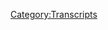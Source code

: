 {{Transcript
    | title         = [[51: June 6, 2017]]
    | caption       = [https://knowledgefight.libsyn.com/knowledge-fight-june-6-2017 Listen to this episode on Libsyn]
    | episodeNumber = [[51: June 6, 2017|51]]
    | length        = 01:53:37
}}

{{MessageBox
    | header     = Warning: Bot Generated Content
    | text       = This transcript was automatically generated by transcription software and likely contains many mistakes and misattributions. Please check the audio for definitive quotes, attribution, and context.
    | image      = N3yvass4myg91.webp
    | imagewidth = 50px
    | id         = warning
}}

{{TranscriptBlock
    | name      = Alex Jones
    | timestamp = 00:00
    | text      = Andy in Kansas, you're on the air. Thanks for holding. Well, Alex,
}}

{{TranscriptBlock
    | name      = Dan
    | timestamp = 00:04
    | text      = I'm a first time caller. I'm a huge fan. I love your work. Hey everybody. Welcome back to knowledge fight. I'm Dan. I'm Jordan. We're a couple of dudes who like to sit around drink novelty beverages and have a talk about Alex Jones.
}}

{{TranscriptBlock
    | name      = Jordan
    | timestamp = 00:16
    | text      = That is correct. There is a twist to this conversation though. One that frankly I think cannot be played down. No. I mean, it is a spectacular twist.
}}

{{TranscriptBlock
    | name      = Dan
    | timestamp = 00:27
    | text      = What are you talking about? Are you talking about the twist of this beverage that it's blueberry and watermelons?
}}

{{TranscriptBlock
    | name      = Jordan
    | timestamp = 00:32
    | text      = Blueberry watermelon?
}}

{{TranscriptBlock
    | name      = Dan
    | timestamp = 00:33
    | text      = That's not the twist.
}}

{{TranscriptBlock
    | name      = Jordan
    | timestamp = 00:34
    | text      = That's not the twist. Is the twist taking the cap off?
}}

{{TranscriptBlock
    | name      = Dan
    | timestamp = 00:38
    | text      = Yeah. Oh, that's not bad.
}}

{{TranscriptBlock
    | name      = Jordan
    | timestamp = 00:40
    | text      = There we go. We got one
}}

{{TranscriptBlock
    | name      = Dan
    | timestamp = 00:42
    | text      = let's Crystal Lake was predicted it tastes a lot like Crystal Lake. The twist of the show is that I know a lot about Alex Jones. And I don't know anything about it. They're in we find our fun. Today, we're going to be going over the basically the first hour of the Tuesday, June 6 2017 episode of the Alex Jones Show. So when this comes out, this will be yesterday's show. But to get us going I'd like to play a out of context drop. That's very funny in hindsight of Alex Jones it from 2015
}}

{{TranscriptBlock
    | name      = Alex Jones
    | timestamp = 01:12
    | text      = I'm up here. I'm saying the things I say every day. And knock on wood. I've never been sued for copyright thing that got thrown out. Defamation never been sued for any of that because I watch what I say may sound they're
}}

{{TranscriptBlock
    | name      = Dan
    | timestamp = 01:35
    | text      = pretty good in hindsight. Oh, after the repeated lawsuits he's been
}}

{{TranscriptBlock
    | name      = Jordan
    | timestamp = 01:40
    | text      = God dammit. I needed that. Yeah, that that made my day so much better. Yep. It has been a absolutely unending shitshow of a day.
}}

{{TranscriptBlock
    | name      = Dan
    | timestamp = 01:49
    | text      = Let me make your day even better. I'd like to give a shout out to our new donator What's up Keegan? I'm a policy wonk. Thank you for joining up and becoming a policy wonk. Hey, Keegan. Welcome to the fold. If you would like to become a policy wonk, you may do so by going to our website knowledge fight.com clicking on the Support the Show button and donating
}}

{{TranscriptBlock
    | name      = Jordan
    | timestamp = 02:07
    | text      = it's a good one. I mean, the button in specific it's your dollar button.
}}

{{TranscriptBlock
    | name      = Dan
    | timestamp = 02:11
    | text      = I don't want to do the show anymore. Okay, fair enough.
}}

{{TranscriptBlock
    | name      = Jordan
    | timestamp = 02:14
    | text      = That's an aggressive start.
}}

{{TranscriptBlock
    | name      = Dan
    | timestamp = 02:16
    | text      = Alex Jones has been bumming me out. I am in the doldrums ah and I my enthusiasm to listen to this dumbass man yo. has been waning. And I don't know I like I'm in a I'm in a bad place.
}}

{{TranscriptBlock
    | name      = Jordan
    | timestamp = 02:31
    | text      = Well, you you're at what, six full months now of Alex Jones every single day. Yeah, man. The kind of psychic toll that must take on you.
}}

{{TranscriptBlock
    | name      = Dan
    | timestamp = 02:44
    | text      = It's It's rough. I think we might be done. I think this is over really? Well. Maybe I just need something to rejuvenate me. What could need something what could rejuvenate
}}

{{TranscriptBlock
    | name      = Jordan
    | timestamp = 02:55
    | text      = you?
}}

{{TranscriptBlock
    | name      = Dan
    | timestamp = 02:56
    | text      = I don't know. Alright, I'm back.
}}

{{TranscriptBlock
    | name      = Jordan
    | timestamp = 03:16
    | text      = I was actually genuinely a little bit concerned there. Like we've had some unfair conversations you are you are getting affected by this. Oh, why would he spring this on me? On Air?
}}

{{TranscriptBlock
    | name      = Dan
    | timestamp = 03:28
    | text      = That was my elaborate setup to play Sasha Banks on the show murder.
}}

{{TranscriptBlock
    | name      = Jordan
    | timestamp = 03:32
    | text      = You nailed it. You won. You won. That said those Deann I need to quit the show.
}}

{{TranscriptBlock
    | name      = Dan
    | timestamp = 03:40
    | text      = Now you're gonna play come up with another wrestler Schinsky Nakamura is themes. Are
}}

{{TranscriptBlock
    | name      = Jordan
    | timestamp = 03:45
    | text      = you kidding me? Do you know what I'm gonna play some Rick fucking Derringer. That's what I'm gonna play right about how real
}}

{{TranscriptBlock
    | name      = Dan
    | timestamp = 03:51
    | text      = what sucks is like Hulk Hogan had a whole album and that's not even the best song on it. There's a song called the Hulkster goes to heaven. Have you ever heard that song? No,
}}

{{TranscriptBlock
    | name      = Jordan
    | timestamp = 04:02
    | text      = no, I don't end right there.
}}

{{TranscriptBlock
    | name      = Dan
    | timestamp = 04:05
    | text      = It's about let's all just a little little kid who was a big Hulk Hogan fan who died. And it's Hulk Hogan singing about how he heard that he died and that the two of them will tag up when he when the Hulkster goes to heaven.
}}

{{TranscriptBlock
    | name      = Jordan
    | timestamp = 04:17
    | text      = Wait, what? Hulk Hogan actually thinks, oh, yeah, you want to hear it? No,
}}

{{TranscriptBlock
    | name      = Dan
    | timestamp = 04:24
    | text      = I think you got to hear of
}}

{{TranscriptBlock
    | name      = Jordan
    | timestamp = 04:25
    | text      = course I want to hear it. But I also want to Oh, god, it's it's basically just tears in heaven. But for a holkamaniac Isn't it? Oh, no,
}}

{{TranscriptBlock
    | name      = Dan
    | timestamp = 04:33
    | text      = it's way worse. Strap it in Jordan.
}}

{{TranscriptBlock
    | name      = Jordan
    | timestamp = 04:35
    | text      = strapping in Oh, yeah. It's already the worst song I've ever heard in my entire
}}

{{TranscriptBlock
    | name      = Dan
    | timestamp = 04:42
    | text      = life. Wait till the vocals pick it up I saw him on TV. I guess if he wanted to see. rustling
}}

{{TranscriptBlock
    | name      = Jordan
    | timestamp = 04:58
    | text      = that's not Hokulea used to tear her shirt that's how it goes that's not that's not his voice. Terry believes he can't say good things it's not as bad as I thought it would have been see you what are we do comes to what have we become?
}}

{{TranscriptBlock
    | name      = Dan
    | timestamp = 05:29
    | text      = This is so desperately I don't want to talk about so there's a little kid that dies Yes, I
}}

{{TranscriptBlock
    | name      = Jordan
    | timestamp = 05:36
    | text      = got the I got the central conceit. Okay.
}}

{{TranscriptBlock
    | name      = Dan
    | timestamp = 05:39
    | text      = Now let's get to the actual show guys. The reason I don't want to talk about Alex Jones because he's, I've come to a little bit of a thing I've been taught. I've been telling Jordan off air I just, I'm getting to the point where we can poke holes in and bring reality to any bullshit that he spins. And it doesn't matter. It doesn't matter in the end, kind of I hate to quote Linkin Park, but I tried so hard and got so far you've you got
}}

{{TranscriptBlock
    | name      = Jordan
    | timestamp = 06:06
    | text      = you got a barrage of terrible music in my face already.
}}

{{TranscriptBlock
    | name      = Dan
    | timestamp = 06:11
    | text      = Which that Carly Rae Jepsen has a new single app. All right. All right.
}}

{{TranscriptBlock
    | name      = Jordan
    | timestamp = 06:14
    | text      = Now we're now we're getting into trouble. See, this is how
}}

{{TranscriptBlock
    | name      = Dan
    | timestamp = 06:17
    | text      = I do my my self care dealing with listening to Alex Jones all the time. I also crank a lot of Carly Rae Jepsen, of course, gotta balance it out. Yeah, no, that makes sense. I just become sort of frustrated with the futility of it. And it's delusional of me to think that reality would puncture the bubbles of propaganda, but it's just a little frustrating. Anyway, today. Well, Dan,
}}

{{TranscriptBlock
    | name      = Jordan
    | timestamp = 06:41
    | text      = before we go any further, I'd like to remind you that in the end, nothing matters. That's true. We are all specks of dust floating through space. There is no God and we are left to find meaning but Twixt our own ears
}}

{{TranscriptBlock
    | name      = Dan
    | timestamp = 06:57
    | text      = we are but on our way to death. Exactly. And in that spirit, let's get back into
}}

{{TranscriptBlock
    | name      = Jordan
    | timestamp = 07:02
    | text      = and once we shuffle off this mortal coil, will shake Will Shakespeare. Shakespeare Well, Shakespeare.
}}

{{TranscriptBlock
    | name      = Dan
    | timestamp = 07:10
    | text      = So today on the show, we're covering the sixth. And there's something interesting happened on the sixth. And it actually hasn't happened by the time that Alex is on air. And that is that Megan Kelly is in town. Megan Kelly is at Alex Jones his studio to do an interview now. Yeah, no, Alex Jones agreed to do an interview with Megan Kelly. we've referenced in the past. Yes, this is the day. This is the day she has just interviewed Vladimir Putin. Right. And apparently, as Alex Jones tells it, her next interview is Trump. Alex Jones thinks it's great that he's in that company, not realizing a certain thread.
}}

{{TranscriptBlock
    | name      = Jordan
    | timestamp = 07:49
    | text      = There's there's, yeah, there's something connecting them. There's some sort of line segments. There's a
}}

{{TranscriptBlock
    | name      = Dan
    | timestamp = 07:55
    | text      = reason that Megan Kelly is choosing these first three interviews. And it might be a series on what went wrong with our country. Alex Jones, thanks. Oh, I mean, Putin, he's a he's a big, strong manly man. He's kicked out the globalists, Donald Trump is in charge of the new renaissance or whatever the fuck he says we Jesus. So I'm the part of it not realizing that no, the the point you're playing is you're echoing and amplifying Russian propaganda enabled Trump to get elected? Yeah, so you do belong in this conversation? Just not for the reasons you think
}}

{{TranscriptBlock
    | name      = Jordan
    | timestamp = 08:27
    | text      = you are. The shittiest stooge. Yeah, you're Shemp Yeah, exactly. So
}}

{{TranscriptBlock
    | name      = Dan
    | timestamp = 08:32
    | text      = in this episode Megyn Kelly isn't there yet. But her team is there. Wait, what her crew is in the Info Wars studio while while they while they're recording? They're clearly getting B roll and stuff like that. So they're recording him to Okay, so there's an interesting dynamic that happens that really, really proves some of the star fuckery qualities and sell out dumbass qualities we've Oh, does he just about Alex Jones?
}}

{{TranscriptBlock
    | name      = Jordan
    | timestamp = 09:00
    | text      = Does he turn it? Does he turn it or turn it down through the roof through the roof? He
}}

{{TranscriptBlock
    | name      = Dan
    | timestamp = 09:06
    | text      = is acting his asshole. Okay, I this show is gonna be a little bit different because I couldn't really cut clips. I just have a bunch of rants. He just goes He is the Spirit is in him. He's showing off for Megan Kelly's crew the entire time. It is fucking bananas. I had to turn it off a little bit after the first hour was over. And I'll explain why when we get there. But for now let's let's get going into this. The first clip that we have on this year episode is Alex, this is our first clip is a shorter clip. Just to kick it off before we get into the massive rant. This one is just a bad comparison about mainstream media.
}}

{{TranscriptBlock
    | name      = Alex Jones
    | timestamp = 09:53
    | text      = But it's okay. Because it has nothing to do with Islam and nothing to do with jihad. And of you che Islam has anything to do with jihad, or the jihadist even the Koran. Your fake news show says the same MSGM that tells us Obamacare is going to be free. You didn't build your own business, and that Hillary Clinton doesn't look like a cross between a lot lizard and some type of overcooked pizza. Wait, what's up?
}}

{{TranscriptBlock
    | name      = Jordan
    | timestamp = 10:20
    | text      = Wait, those? All right.
}}

{{TranscriptBlock
    | name      = Dan
    | timestamp = 10:22
    | text      = So his initial, his initial point is people think the terrorism has nothing to do with his so
}}

{{TranscriptBlock
    | name      = Jordan
    | timestamp = 10:26
    | text      = so people who say that Hillary Clinton does not look like a mix between a lot lizard and a pizza, overcooked Pete overcooked pizza. Yeah, well, I apologize. Nevermind, he is. Point of order. I don't know. Why would you Why, where does that even come in?
}}

{{TranscriptBlock
    | name      = Dan
    | timestamp = 10:45
    | text      = I don't know. The reason that I kept that clip is because Alex has this fundamental misunderstanding about what people are saying when they say that the terrorism, the acts of terrorism that go on aren't really about Islam. They're about more political statements and things like that.
}}

{{TranscriptBlock
    | name      = Jordan
    | timestamp = 11:03
    | text      = Islam, and the fact that we bombed the shit out of their country for decades for decades.
}}

{{TranscriptBlock
    | name      = Dan
    | timestamp = 11:09
    | text      = That's really what people are saying when they say that this doesn't have to do with Islam. He doesn't understand that he thinks that people are saying that these are Muslim people or something like that. I think that's what he believes. But in his is saying, Hey, if you say that has something to do with Islam, they say you're fake news. But these are the same people who said you didn't build your business, which again, gone over.
}}

{{TranscriptBlock
    | name      = Jordan
    | timestamp = 11:31
    | text      = We've gone the only logistics
}}

{{TranscriptBlock
    | name      = Dan
    | timestamp = 11:33
    | text      = that Obama said that Obamacare was free. Now, there's discussions about how tax credits would be available tax subsidies, that would offset a lot of it. It's fucking nonsense, right.
}}

{{TranscriptBlock
    | name      = Jordan
    | timestamp = 11:45
    | text      = But does Hillary Clinton look like a mix between a lot lizard and an overcooked pizza? I don't know. That's the one my that's the one that confused me quite a bit there. My brain. My brain has
}}

{{TranscriptBlock
    | name      = Dan
    | timestamp = 12:00
    | text      = a tough time making that mix. That chimera, if you will.
}}

{{TranscriptBlock
    | name      = Jordan
    | timestamp = 12:08
    | text      = I don't know what he's seeing is the other lies. That's fine. That's Alex. We're not going to beat that. Yeah, I just want to know what it is. He sees. I don't
}}

{{TranscriptBlock
    | name      = Dan
    | timestamp = 12:17
    | text      = know. I think if I had to guess I would say he started a metaphor and started a mix comparison. And then he just lost it. He just has like,
}}

{{TranscriptBlock
    | name      = Jordan
    | timestamp = 12:26
    | text      = his brain just choked out. Pizza Hillary Clinton looks like I want a sandwich. Just we hungry.
}}

{{TranscriptBlock
    | name      = Dan
    | timestamp = 12:32
    | text      = Something along those lines if I had to guess, but who cares? That's our short clip. Now let's get into the real business. This this next clip starts with him explaining that Hillary is guilty. She's guilty. Guilty of what overcooked pizzas?
}}

{{TranscriptBlock
    | name      = Jordan
    | timestamp = 12:49
    | text      = Oh, well, that is that is a crime and in many Italian states,
}}

{{TranscriptBlock
    | name      = Dan
    | timestamp = 12:53
    | text      = she's guilty. And this clip transition smoothly into Alex Jones airing some of his grievances about Megyn Kelly. Crew
}}

{{TranscriptBlock
    | name      = Alex Jones
    | timestamp = 13:07
    | text      = she is guilty of helping create ISIS and funding it and she's guilty of murdering children. And Megan Kelly on Fox News. sat there and played the clip with the front and the back chopped off of the same two minute clip or minute and a half clip to where I said she was in a basement Hillary murdering shelter in a pizza place then they take a little correction I do on other people's reporting and then say that I was correcting myself on that. That's how you produce fake news. And when I asked Megyn Kelly about a few weeks ago on the phone the conversation was called off the record she's just gonna tell you about all right, I don't remember that at that. I don't remember that. So today when she's here won't be on film certainly they don't want that but I'm gonna sit there because that's part of the condition her coming here and I'm gonna show her right we watch that was hating me and attacking me but at least they admitted it was a tongue in cheek piece I did and her producers did. That is fake news right there. So I want to know if she stands for that because in fact here's the video since her crews here let's let's let's punch the video up on TV viewers.
}}

{{TranscriptBlock
    | name      = Jordan
    | timestamp = 14:18
    | text      = Oh yeah, he
}}

{{TranscriptBlock
    | name      = Alex Jones
    | timestamp = 14:18
    | text      = bought the article. Exclusive Megyn Kelly Cup fabricating lies about Alex Jones. And I don't hate Megyn Kelly. I used to like her when she goes there reading the news on Fox News or whatever. When she came purely political. What did you say? And then when she had a producer's do that to me I really got upset, too. I'm gonna break down and cry right now. Oh, it makes her Cassie actually. What my what my throat a bitter
}}

{{TranscriptBlock
    | name      = Dan
    | timestamp = 14:45
    | text      = gross what is happening there you dry throat?
}}

{{TranscriptBlock
    | name      = Jordan
    | timestamp = 14:48
    | text      = I do not. Oh, so
}}

{{TranscriptBlock
    | name      = Dan
    | timestamp = 14:51
    | text      = he's really really hung up still on this thing from Megan Kelly's show. That had to do with pizza gate and info fairness to him. They did cut the clip a bit but in fans as
}}

{{TranscriptBlock
    | name      = Jordan
    | timestamp = 15:03
    | text      = we have played in the past, though, but fairness to them, Go fuck yourself Alec, in
}}

{{TranscriptBlock
    | name      = Dan
    | timestamp = 15:08
    | text      = fairness to Megan Kelly and her producer, that clip he was talking about pizza gate. Yep. Now when he said that Hillary Clinton is personally responsible for killing and raping children he was talking about in the world. Yeah, not necessarily in the basement of a pizza place. Doesn't have a basement. But they were only guilty by omission. She does
}}

{{TranscriptBlock
    | name      = Jordan
    | timestamp = 15:30
    | text      = bear some of the responsibility for the drone strikes that have murdered What 1000s of children at this point? Sure. Sort of dropping out? Yeah, exactly. Oh, man. And he has gotten so much worse. Oh, they haven't even pretended to care about war crimes anymore. It's just 100 kids here. 100 kids, there doesn't even fucking matter. It's bananas.
}}

{{TranscriptBlock
    | name      = Dan
    | timestamp = 15:52
    | text      = The situation that's developing in Qatar right now. Like really makes me worried that my fears about Iran are coming true.
}}

{{TranscriptBlock
    | name      = Jordan
    | timestamp = 16:00
    | text      = And not only that, but the reports now just say that they think there's evidence of Russians planting a story in there. Yeah, that's spread lies about the relationship between Oh, eight we're fucked. Yeah, who knows? Oh, are we not rioting in the fucking streets right now the entire I am blocked my mind is boggled. I go to work in the morning. And I'm just sitting there looking at people going like, Do you not realize the world is falling apart around you?
}}

{{TranscriptBlock
    | name      = Dan
    | timestamp = 16:26
    | text      = Yeah, I'll have my boss come up to me and be like, Hey, what's going on with this account? They're a little overdue. I'm like, we're all gonna die. Do you not understand I have to listen to Alex Jones. So I can fight back a little bit. That's that's where my headspace is. So Alex Jones is I mean, all that all that stuff aside, right. He's got other issues on his mind. He still wants to talk a little bit more about Hillary Clinton. And apparently, Paul, Joseph Watson has written a very insightful article about Hillary Clinton, that we're going to editorialize a little bit on here. Alex is going to talk about it.
}}

{{TranscriptBlock
    | name      = Jordan
    | timestamp = 16:58
    | text      = He just said all those words, and I don't believe any of them are usable in the same sentence. Alex, Paul, Joseph Watson and the word insightful?
}}

{{TranscriptBlock
    | name      = Dan
    | timestamp = 17:05
    | text      = No, thank you. I might have been facetious refuse might have been a little bit there. Ah, so Alex, Jack Hughes,
}}

{{TranscriptBlock
    | name      = Dan
    | timestamp = 17:13
    | text      = is just sweet guilted. So Alex is gonna talk a little bit about this article, then he's gonna play the audio of Hillary Clinton, and what the audio, what the article is based on it's based on this audio clip, right? And we're gonna see if they're really getting into the substance of what she said. Also, I'd like to apologize, you may have noticed already, the audio of these clips is a little bit bad. The source that I cut the clips from, I don't know what happened. They just had fucked up audio today. So bastard sorry about that, get on
}}

{{TranscriptBlock
    | name      = Jordan
    | timestamp = 17:41
    | text      = it as holes.
}}

{{TranscriptBlock
    | name      = Alex Jones
    | timestamp = 17:43
    | text      = But first off, let's get to Hillary Clinton since we've been talking about this vicious, evil, true, wicked witch. I mean, the lady and Wizard of Oz disappearing into a cloud of Green Smoke has nothing on Hillary and her consortium of flying monkeys.
}}

{{TranscriptBlock
    | name      = Jordan
    | timestamp = 18:00
    | text      = She's imagining.
}}

{{TranscriptBlock
    | name      = Alex Jones
    | timestamp = 18:01
    | text      = So here's Hillary Clinton the stories up on infowars.com.
}}

{{TranscriptBlock
    | name      = Dan
    | timestamp = 18:05
    | text      = Also, just thinking like with our investigation back to 2015, when he's talking about Trump's mob ties, maybe don't use consortium as a word that really makes me remember what you said about Trump. Maybe just I mean, it's just a thought. Anyway, there's an article on Infowars Sure.
}}

{{TranscriptBlock
    | name      = Alex Jones
    | timestamp = 18:21
    | text      = It's a Paul Joseph Watson article, Hillary, way to stop terrorism is to understand other cultures and their food. Yes.
}}

{{TranscriptBlock
    | name      = Hillary Clinton
    | timestamp = 18:31
    | text      = This is a time for us to reach out to the world to understand more about what is happening not just in our own country, but indeed, across the globe. It's a time for steady, determined leadership, like we are seeing from local authorities in London, including the Mayor of London, and it is a time to remember how important our alliances are. You heard from Victor, you heard from Maya, you heard from the congressman, getting to know one another. Learning about the experiences, the lives the cultures, the religions, the food.
}}

{{TranscriptBlock
    | name      = Alex Jones
    | timestamp = 19:23
    | text      = Show if you're just nice to Islam,
}}

{{TranscriptBlock
    | name      = Dan
    | timestamp = 19:26
    | text      = he then goes into a rant about how bad it would be if you move to Somalia, basically. So I just I mean, I cut that part out because it's sure it's irrelevant. But just like after that clip, which makes some good points, and also talks about understanding other people's cultures, their religion, recognizing how important alliances are all these sorts of things. Those are all really good points, but he just cuts it off after the food part.
}}

{{TranscriptBlock
    | name      = Jordan
    | timestamp = 19:49
    | text      = Do you know what's even crazier about that? The food is something that actually is very good at bringing cultures together Sure, ritualized meals. Yeah, well, not just that, but Do it down the block and Ethiopian restaurant. I don't know shit about Ethiopia.
}}

{{TranscriptBlock
    | name      = Dan
    | timestamp = 20:05
    | text      = That's where coffee was invented eggs. Sure, yeah, sure,
}}

{{TranscriptBlock
    | name      = Jordan
    | timestamp = 20:08
    | text      = I know they got good food, maybe I'm going to learn more about Ethiopians, or at the very least, I'm going to see something so similar in their lives as mine, something that is just very basic, that we're all fucking people, and that we all create these things, in order to fucking feed ourselves for no good reason. We can just see goddamn fucking berries on the ground. But we're human beings, they make food the same fucking way it with the same ritual with the same belief that this food is something valuable to them. And if you treat that with value, you are in the same way treating their culture with value.
}}

{{TranscriptBlock
    | name      = Dan
    | timestamp = 20:45
    | text      = Hi, Jordan. So Dom Good point.
}}

{{TranscriptBlock
    | name      = Jordan
    | timestamp = 20:48
    | text      = Good point. Good point. Why
}}

{{TranscriptBlock
    | name      = Dan
    | timestamp = 20:51
    | text      = did you move to Ethiopia?
}}

{{TranscriptBlock
    | name      = Jordan
    | timestamp = 20:52
    | text      = I. So I mean, probably safer than America in about five years. We just
}}

{{TranscriptBlock
    | name      = Dan
    | timestamp = 20:59
    | text      = did a sketch of exactly what like a good point and then rank dismissal with nothing really behind it. I mean, like, I get why be a dick like that. I get the I do understand the idea of being afraid of terrorism. I get it. I just don't think it's smart. I think it's dumb. I think it's cowardly. I think that when you have terrorist attack, like there have been numerous clips that have been flying around with people being like, like people in London big. I don't care. I'm gonna keep doing the things I've been doing. Right. I don't like, that's the response you should have. terrorists want to scare you. Right? And if you are scared, and you turn things into a holy war, you're being an idiot. You're playing into their game,
}}

{{TranscriptBlock
    | name      = Jordan
    | timestamp = 21:49
    | text      = like our most likely next prime minister of fucking Britain, who just said today that if pesky human rights laws get in the way of protecting people, we're gonna get rid of those human rights laws like or just duck are you doing clamping down on the internet even? Yeah, so like, it's insane.
}}

{{TranscriptBlock
    | name      = Dan
    | timestamp = 22:10
    | text      = I mean, we should have learned our lesson with the Patriot Act. We didn't, did not not even close should have learned our lesson with all the subsequent things after
}}

{{TranscriptBlock
    | name      = Jordan
    | timestamp = 22:18
    | text      = probably the Iraq war would have helped go to help that one could have learned a lesson did we? Nah, fake news,
}}

{{TranscriptBlock
    | name      = Dan
    | timestamp = 22:25
    | text      = fake news. I don't know. I mean, it's just a macrocosm of the idea that rehabilitation is almost always more effective and cheaper than incarceration. Absolute for people. To an extent, well, sometimes you got to lock people up if you're a sociopathic
}}

{{TranscriptBlock
    | name      = Jordan
    | timestamp = 22:42
    | text      = serial killer, which fucking What are you going to do? Yeah, like serial rapist, serial killers like all of these guys. That is something that you can't rehabilitate.
}}

{{TranscriptBlock
    | name      = Dan
    | timestamp = 22:55
    | text      = It's debatable. But it looks it looks bad. Yeah, it looks like it's not it doesn't work.
}}

{{TranscriptBlock
    | name      = Jordan
    | timestamp = 23:00
    | text      = No, but but if you are, if you are somebody who's taken in by any number of different like, How many times is the FBI just bait blatantly committed entrapment? Just because they wanted to get somebody to do something like maybe
}}

{{TranscriptBlock
    | name      = Dan
    | timestamp = 23:14
    | text      = just terrorism arrests? Yeah.
}}

{{TranscriptBlock
    | name      = Jordan
    | timestamp = 23:17
    | text      = Yeah, we're making progress on the terrorist front by creating terrorists and then getting them.
}}

{{TranscriptBlock
    | name      = Dan
    | timestamp = 23:21
    | text      = Yeah. So speaking of all that, this next clip is a long, dumb, Islamophobic rant. But again, I really want to stress that he's performing for Megan Kelly's crew that's there. It's clear that he wants some of this to go in the interview. Right? It's super clear, because he's hitting a lot of his go twos, right? He's hitting a lot of his base points, because he thinks maybe this will go out on NBC.
}}

{{TranscriptBlock
    | name      = Jordan
    | timestamp = 23:46
    | text      = Right? It's not going to go out on NBC, probably Alex, Alex, baby. No, but I also
}}

{{TranscriptBlock
    | name      = Dan
    | timestamp = 23:53
    | text      = think he might be trying to bait them into taking something he says out of context, because he says a lot of really awful shit. So I think I think there's a certain part of him that was preparing. He's like, I'm going to take an owl on this interview. There's no way I'm coming out looking good, right. So he's like, I'm going to try and do things intentionally over the top. So later, I can argue that they tried to make me look like a lunatic. by only using these crazy things. I said, right. I think that might be his game plan. In much the same way. We should fucking address this because this makes me furious. This is part of why I feel like all hope is lost. So on our last episode, we talked about Paul Joseph Watson announcing that he eats books, right? Hope he dies. That was before he had come out and said, Haha, I tricked you. I don't eat books. And you guys reported it. All right.
}}

{{TranscriptBlock
    | name      = Jordan
    | timestamp = 24:43
    | text      = Well, somebody feed him books now. Well, but here's the thing, hold him down and shove paper in his mouth.
}}

{{TranscriptBlock
    | name      = Dan
    | timestamp = 24:48
    | text      = Here's the thing. Our response was, we don't care. We have empathic feelings towards even this horrible person for his mental health issues. That was our response. And I don't take that back. Even He was lying. No, I stand by that. 100% right. But here's the thing he was he said, Haha, you guys reported this your fake news. The thing that's important is they reported that because he told them that yes so he's like you didn't even look into it. You just reported it without looking into it. You told them that and what other thing can you look into the initial article about it said Infowars is known for lying to get attention and trying to make so they even in their initial article said this might not be true because they fuck around with he's a fucking liar. Right and then his response to them insinuating that is how dare you make fun of my mental illness? So that they he they were right. He pretended Oh no, I am serious, which is insulting to people with legitimate mental illnesses. Absolutely.
}}

{{TranscriptBlock
    | name      = Jordan
    | timestamp = 25:55
    | text      = chalk that up to another score on the go fuck yourself and die. Paul Joseph Watson. Now
}}

{{TranscriptBlock
    | name      = Dan
    | timestamp = 26:01
    | text      = if we want to go even further, not six months ago, Paul Joseph Watson reported an article on Infowars about how there were tapes of Trump saying the N word. During the apprentice tapings that were about to be released. He reported this based on a guy who made a troll Twitter account private messaging him and claiming to be someone who worked high level and television right. He took Twitter messages with no proof and reported on it. He did a worse version of what he's accusing these people of doing now, based on things that he told them drives me fucking nuts. He's so fucking snarky and glib, that he's like, Haha, I gotcha. And he has an echo chamber that will just be like, Yeah, you got him. Fucking you took it to the fake news. MSM you suck. And that that cycle is unbreakable. It's just a case. There's nothing we can do.
}}

{{TranscriptBlock
    | name      = Jordan
    | timestamp = 27:00
    | text      = I mean, it's infuriating. That's just mind bogglingly stupid though. Like that. How did we lose? Like I want i i genuinely want now for it to have been Russia completely stole the election because then at least I would feel like well, we we lost to a weird evil billionaire supervillain Well part of it part of it the set of the dumbest people on the fucking planet right now. Well, one
}}

{{TranscriptBlock
    | name      = Dan
    | timestamp = 27:31
    | text      = of the things I'm starting to realize is that one of the most important pieces I think, to Trump winning and Alex Jones conversion into what he is, is the introduction of people like Mike Cernovich and rebel media. These prankster asshole troll All right, people who like they are the ones who brought this influence of like high publicity stunts, trolling the media, right? That sort of thing.
}}

{{TranscriptBlock
    | name      = Jordan
    | timestamp = 27:55
    | text      = Cernovich is fourth dimensional journalism or whatever the fuck he calls in light of bullshit lying in public become the
}}

{{TranscriptBlock
    | name      = Dan
    | timestamp = 28:04
    | text      = story. Yeah, that sort of thing, I think is really what is almost impossible to deal with. Because it, most humans really have the instinct to give people the benefit of the doubt, right? And just assume that people aren't lying. And they're all line. Fools.
}}

{{TranscriptBlock
    | name      = Jordan
    | timestamp = 28:22
    | text      = Fools. Never trust anything, everything is fake news. have no faith in the justice system, and countries burn it all to the ground. You know, that's actually the thing that whenever this is the thing that I think people should just constantly be pointing out is, Bannon even said it the real goal is the destruction of all of our institutions. Yep. That is what they're doing. It is not a it is not like anything they're doing is in service to any other ideology, then burn it all down,
}}

{{TranscriptBlock
    | name      = Dan
    | timestamp = 28:56
    | text      = because he believes that culture is cyclical, and we're heading into what needs to be the next destruction in order to rebuild and what are you going to rebuild other than a white nationalist state right? That is what the fucking stated objective of these assholes is? Yeah, even Trump has said shit like that. Yep, like he's said stuff I mean take away the we should kill terrorists families, which he's following through
}}

{{TranscriptBlock
    | name      = Jordan
    | timestamp = 29:19
    | text      = on he's definitely doing that shit.
}}

{{TranscriptBlock
    | name      = Dan
    | timestamp = 29:20
    | text      = Take away how he's
}}

{{TranscriptBlock
    | name      = Jordan
    | timestamp = 29:22
    | text      = stopped. His fucking killing families. Because he thinks that that kind of scorched earth bullshit is the way to go. Right? That's how you get peace, right? Starting endless fucking wars that cannot ever end. Yeah, like it's like we're we're living in the Hatfields and the McCoys. Like that's what's going on here. Anyways, keep going.
}}

{{TranscriptBlock
    | name      = Dan
    | timestamp = 29:45
    | text      = I don't I don't have anywhere left to go. It's just bad. It's all just so bad. Anyway, let's get to this dumb Islamophobic rant. Okay, because Alex is second Stupid
}}

{{TranscriptBlock
    | name      = Alex Jones
    | timestamp = 29:54
    | text      = me. How dare President Trump block flights of people with some Oli passports the US, of course, they're known to be terrorists. They're known. They're not used them to terrorists. They're known to support terrorism and piracy against everybody. And we've got to let those people in unvetted. And I think the President's wrong. I think we should actually import Somali pirates to say Galveston Bay and just let them rob and murder and kill there too, because that's their culture. And all cultures are equal. So a couple of important
}}

{{TranscriptBlock
    | name      = Jordan
    | timestamp = 30:34
    | text      = things to definitely like, oh, take me out of context. Do it. Take me out of context, baby.
}}

{{TranscriptBlock
    | name      = Dan
    | timestamp = 30:39
    | text      = A couple of things that are important to point out of the Somali government has done a lot of efforts towards stopping the piracy. And they did an incredibly great job. It is just resurgent lately, a little bit, but they did a great job of knocking it out from when it was a crisis. Couple years back. Oh, really, like 510 years ago. It was a disaster. Yeah, but now it's popping back up a little bit, but it's not nearly as bad as it was back then. Also, Alex has this thing about and I think he's gonna scream about it a little bit more later. But how the caliphate and the Imams give out Saudi Arabian passports. Sure, and some I'm not Saudi Arabia, Somali and passports. They don't the passports are regulated by the federal government. They have biometric passports to ensure authenticity. And everything is on the up and up in the in the fucking corset in the same way that you can get false credentials. Now, like in America, you can get false documents, you can get them in any country. And if Alex is taking issue with the fact that some people have fake passports, I mean, bro, you got a global problem to deal with there. Yeah, and I don't think it's one you really know how to solve. You're just picking and choosing the countries that your boy you know, was against a
}}

{{TranscriptBlock
    | name      = Jordan
    | timestamp = 31:51
    | text      = he's never been my boy. Oh, excuse me. I'm sorry. Wait, that was 2015 Alex. Apologies apology. So
}}

{{TranscriptBlock
    | name      = Dan
    | timestamp = 31:57
    | text      = the idea that these like there is no vetting is stupid. The idea that the moms give out passports is stupid. The idea that somehow every Somali person is a pirate is fucking stupid. But fun.
}}

{{TranscriptBlock
    | name      = Jordan
    | timestamp = 32:09
    | text      = Sure.
}}

{{TranscriptBlock
    | name      = Dan
    | timestamp = 32:12
    | text      = We all love Johnny Depp.
}}

{{TranscriptBlock
    | name      = Jordan
    | timestamp = 32:14
    | text      = We, it would be, it would be a weird, it would be a more fun world if there was just an entire country of pirates. Like Like, just just this fun, like random as country of like, it's like a magical fantasy world where they somehow have a government.
}}

{{TranscriptBlock
    | name      = Dan
    | timestamp = 32:32
    | text      = We ended up living in that Assassin's Creed game.
}}

{{TranscriptBlock
    | name      = Jordan
    | timestamp = 32:34
    | text      = Yeah, exactly. Sure. Fucking why not?
}}

{{TranscriptBlock
    | name      = Dan
    | timestamp = 32:37
    | text      = Another fucking Assassin's Creed reference. Sometimes we gotta go back to the clip.
}}

{{TranscriptBlock
    | name      = Alex Jones
    | timestamp = 32:41
    | text      = I think we should get the time machine, bring back the Aztecs and just let them set up in our neighborhoods, grab our kids out of backyards and chop their hearts out. Or if I'm being sarcastic, but that's how crazy this is. The Nazis were an evil culture. We don't need to accept it. The Aztecs were evil. By the time they collapsed. You can look at cultures that are bad and say this isn't good. And currently, the orthodox Islam that is the exploding ideology, and political and religious system on the planet today is going through its reformation. This is Islamic reformation. Getting back to the roots of robbing the caravans. They're at Mecca. 1500 years ago, 1400 years ago, the slave trade coming out of the slave trade. They're at the four corners. They're at the crossroads of the caravans of the spice. Road, you start up the Silk Roads, where you grab the women, you sell the children, you have the slave pitch. You rob your neighbors, you do this women are not humans, you can do what you want with them.
}}

{{TranscriptBlock
    | name      = Jordan
    | timestamp = 33:51
    | text      = The contras aren't seen.
}}

{{TranscriptBlock
    | name      = Alex Jones
    | timestamp = 33:55
    | text      = And then by the time the liberal media turns it around, black folks run out and convert to Islam because that's what you do because the Muslim started the modern global slave trade 1400 years ago. England that ended slavery, except in a few Islamic countries today. It gets the blame and America gets the blame. The West gets the blame the Republicans that passed the Civil Rights Act, take it the blame of the K K K Party. They are the people that fight the racism. Arnold Schwarzenegger says he loves Hitler. He can say to yellow Ward, I say I hate Hitler. I'm attacked by the ADL upside down world
}}

{{TranscriptBlock
    | name      = Dan
    | timestamp = 34:35
    | text      = upside down inside out. So why do you want to start? Do you want to start that he thinks that the modern slave trade started 1400 years ago? Yeah. I don't know how modern that.
}}

{{TranscriptBlock
    | name      = Jordan
    | timestamp = 34:46
    | text      = Didn't you know that? Yeah, modern slave trade
}}

{{TranscriptBlock
    | name      = Dan
    | timestamp = 34:48
    | text      = 600. years ago,
}}

{{TranscriptBlock
    | name      = Jordan
    | timestamp = 34:55
    | text      = black people are becoming Muslims because they started the slave trade. Yep, that makes sense.
}}

{{TranscriptBlock
    | name      = Dan
    | timestamp = 35:00
    | text      = So the Koran saying that black people aren't human. I mean, I don't know if that's specifically in there, but I do know that it's also in the Mormon Bible. I know literally that that's in the Mormon Bible. You want to you want to throw that around.
}}

{{TranscriptBlock
    | name      = Jordan
    | timestamp = 35:11
    | text      = Did the Mormon said the modern slave trade? Nazi? There we go. I don't think they
}}

{{TranscriptBlock
    | name      = Dan
    | timestamp = 35:15
    | text      = were around 1400 years ago. Well, I'm not sure point prove it was Joseph Smith. 1400 years ago.
}}

{{TranscriptBlock
    | name      = Jordan
    | timestamp = 35:21
    | text      = No, but Jesus was, according to Joseph Smith, not
}}

{{TranscriptBlock
    | name      = Dan
    | timestamp = 35:24
    | text      = 1400.
}}

{{TranscriptBlock
    | name      = Jordan
    | timestamp = 35:26
    | text      = No, you're right. He came to When did he come to America? Like immediately after he got crucified? He gotta, you gotta you gotta read iflight You
}}

{{TranscriptBlock
    | name      = Dan
    | timestamp = 35:34
    | text      = gotta fake Somali passport. Came on over,
}}

{{TranscriptBlock
    | name      = Jordan
    | timestamp = 35:38
    | text      = came on over and he's like, Hey, white people good.
}}

{{TranscriptBlock
    | name      = Dan
    | timestamp = 35:40
    | text      = Like people bad like, right? Stupid people.
}}

{{TranscriptBlock
    | name      = Jordan
    | timestamp = 35:44
    | text      = More man. So
}}

{{TranscriptBlock
    | name      = Dan
    | timestamp = 35:45
    | text      = I mean, let's also just take a nice moment to revel in the this is the reformation of Islam. That idea is very insulting, considering the percentages. That's so that's so hateful and fear based, you know, like, considering the number of people who are extremist within the Muslim population, right? The ratio is probably I would say smaller than anti abortion activists in the Christian community.
}}

{{TranscriptBlock
    | name      = Jordan
    | timestamp = 36:17
    | text      = Yeah, I would say the ratio of violent Christians is far higher than the ratio of violent Muslims.
}}

{{TranscriptBlock
    | name      = Dan
    | timestamp = 36:23
    | text      = I think that maybe the violent Muslim terrorists have more theatricality, though. I think there may be better at it. I mean, better at scaring people, because it doesn't Yeah, they are better at scary it doesn't really scare white America when, like Christians beat up a gay guy or something like that now doesn't really you know, that's, oh, granted, it's not a beheading.
}}

{{TranscriptBlock
    | name      = Jordan
    | timestamp = 36:43
    | text      = No, no. It's not, it's not bigotry. It's religious freedom Damn. thing. The thing that blew me away is when he's like, the Nazis are bad. We shouldn't accept Nazis culture, and you're like, What the fuck are you talking about? Your friends are Nazis. They're not fake Nazis. They're not pretend Nazis. They're fucking that they call themselves Nazis. He's calling yourself a Nazi. You've fully accepted all of the evil.
}}

{{TranscriptBlock
    | name      = Dan
    | timestamp = 37:12
    | text      = He's, he's legit, like, one step away from having Richard Spencer on his show. Yeah, he knows this. Is this close?
}}

{{TranscriptBlock
    | name      = Jordan
    | timestamp = 37:19
    | text      = This is insane. Well, I
}}

{{TranscriptBlock
    | name      = Dan
    | timestamp = 37:21
    | text      = mean, I get what he's saying to some extent, but he's doing a really bad job of it. The idea of like, cultural absolutism. And some cultures are good, some are bad, is really just your way of saying whites are better. But at the same time, like, Nazi culture is bad, or the Nazi government was bad. Like, it's not really a culture. It's a government that took power and existed for what, 10 years.
}}

{{TranscriptBlock
    | name      = Jordan
    | timestamp = 37:51
    | text      = 18 years like that, 15 years from
}}

{{TranscriptBlock
    | name      = Dan
    | timestamp = 37:52
    | text      = the big from the beginning of its roots in the National Socialist Party to the end of World War Two was not a long time. Yeah, it's like something like 1932 You didn't develop a culture in that time. You just had an exploitative, brutal government that took hold of a weakened culture based on World War One, right. Like, that's what happened there. That's not a culture. That is people doing that to other people, of course, and the Aztec culture is being so fucking reductive with it being like they sacrificing cut out people's hearts. It's a whole lot other shit they did that was pretty great to build a lot of awesome pyramids had a very interesting culture.
}}

{{TranscriptBlock
    | name      = Jordan
    | timestamp = 38:31
    | text      = And they created the modern slave trade.
}}

{{TranscriptBlock
    | name      = Dan
    | timestamp = 38:33
    | text      = No, no, no, no, that was the Muslims, Muslims,
}}

{{TranscriptBlock
    | name      = Jordan
    | timestamp = 38:37
    | text      = Laos, and years ago, they
}}

{{TranscriptBlock
    | name      = Dan
    | timestamp = 38:38
    | text      = had slaves, but again, I know he's Bebop. And he's getting around, right hitting points. But it's just if you want to use those arguments to prop up your outright hatred and fear of Islam, it's, it's just boring. It like, I can't imagine him having a conversation with anyone who's not an idiot, or who doesn't already agree with him, and him being able to pull that shit. Like he you just have to start yelling, because there's no way to win that argument.
}}

{{TranscriptBlock
    | name      = Jordan
    | timestamp = 39:06
    | text      = When I mean, it it is such a stonewall, it's such a struggle, like so that that reference to the Nazi culture. Like there's so much there to learn about, like, where did Nazi culture come from? Why did it gain the power that it did? And if you do learn shit about that, that points you to things that you can apply later on in life. Like, don't support Trump. Like don't fucking do it. Like it's it's it's the same fucking bullshit over and I'm not I'm just talking about human societies, like it is. Immediately following the Treaty of Versailles. Everybody just shit all over the Germans. For good reason, right? They fucking started a massive global war that murdered millions upon millions of people. But do You know who started that war? It wasn't the fucking people who lived in huts. Nope. They didn't start a goddamn war. It was their dumb fuck government filled with dumbfuck rich people who want to get dumb fuck richer. Yeah. And what happened, the Treaty of Versailles didn't really punish those dumb fuck rich people, it fucked over all of the regular people. And the regular people, when they have been so fucked over, are susceptible to getting fucked over by an even more authoritarian government that says it's going to protect them and restore them to greatness. Or
}}

{{TranscriptBlock
    | name      = Dan
    | timestamp = 40:34
    | text      = oh, if you are growing Yeah, or authoritarian, governmental entities. Like you could say ISIS is even sort of like a rogue government. That's like sporadically placed I can see that because I don't even I'm not even comfortable with him saying that Islamic culture, first of all, is unipolar. Yeah, no, good God. No, that's absurd. But the idea that extreme Muslim stuff is even a culture necessarily, right. It's still stupid. That's, that's, that's ridiculous.
}}

{{TranscriptBlock
    | name      = Jordan
    | timestamp = 41:03
    | text      = Well, what's even What's even more fascinating in terms of Muslim culture is look at how it is moving and how it's changing throughout time, like I believe it is either Iran or Saudi Arabia, that is exporting its different ideological beliefs to universities and classrooms in Indonesia. So Indonesia generally practiced a much more, you know, moderate kind of Islam, where it's kind of it's a lot more like laissez faire. Yeah, it's a little bit more like certain Protestants in you know, like, we're Christmas and Easter Christians leave us alone, like that kind of thing. And now they have these different, more ideologically bent, more fundamental versions of Islam being spread by Saudi Arabia. So now you have two Muslim countries in direct conflict with each other in their religion, much like you have all of these different sects of Christianity, you have all of these different people that are constantly, you know, disagreeing with each other over fucking nothing
}}

{{TranscriptBlock
    | name      = Dan
    | timestamp = 42:09
    | text      = too. Goddamn. Papist. Yeah, it's,
}}

{{TranscriptBlock
    | name      = Jordan
    | timestamp = 42:11
    | text      = it's just all of this.
}}

{{TranscriptBlock
    | name      = Dan
    | timestamp = 42:13
    | text      = I would I would say that Alex would ignore the point that Christianity has the similar tendencies in it, and he would just skip to Oh, that's my point. He's most can't stop fighting each other. Right?
}}

{{TranscriptBlock
    | name      = Jordan
    | timestamp = 42:23
    | text      = That's proof. It's just It's just they're people, man.
}}

{{TranscriptBlock
    | name      = Dan
    | timestamp = 42:27
    | text      = They're people. Indeed.
}}

{{TranscriptBlock
    | name      = Jordan
    | timestamp = 42:29
    | text      = How is it that we still don't get that other people are also people? Well, we do. Well, what we should do is eat some Ethiopian food.
}}

{{TranscriptBlock
    | name      = Dan
    | timestamp = 42:36
    | text      = I'm not into that. I'm cool with other cultures, but I do want you to leave your food. I'm all right. I'm a bit squeamish.
}}

{{TranscriptBlock
    | name      = Jordan
    | timestamp = 42:46
    | text      = All right, Says the guy who is is picture on the wall at a Thai restaurant. I
}}

{{TranscriptBlock
    | name      = Dan
    | timestamp = 42:50
    | text      = love Thai. Anyway, this next clip is this is crazy. I think you might have to put the mic down because this is nuts. Okay. It has to do a little bit with climate change. No, but he loses the thread really hard. And he says a lot. I mean, a lot of things that just aren't true. But this is this is a showman. This would not be happening if Megan Kelly's crew wasn't that guy. This is great. All right. And you have to have that
}}

{{TranscriptBlock
    | name      = Alex Jones
    | timestamp = 43:21
    | text      = information warfare perspective that you understand that every heart and every mind we reach is a major victory against the Global's and we have turned the tide their global government TPP is destroyed their global carbon tax the Paris accord is on fire. This is irrevocable damage to the New World Order. The above the law corporatocracy that they've denied existed in Bilderberg and all of it and it's out in the open and then Hollywood and all the low information voters on Facebook are just she's stomping the earth Yeates the earth. Now American Europe won't be the only ones with carbon taxes to shut up our economies. Now there'll be less dirty plants in China because the plants won't get built there. They'll get built here rich, totally clean. Trump still guilty. No, we're saviors of the earth. We've been cast as the saviors we're just a bunch of idiots that are trending and don't have jobs and have two or three college degrees that are worthless, but we listen to Stephen Colbert and we want to feel important and you're the bad guy hurting us trying to keep the Joe hotties out. Ticket crazy here. And total failed stage for the moms issue the passports like Somalia. Nobody says they can't come here from Somalia. Bad man. Bad man Birdman. I mean, think about how evil Trump is that every time there's another terror attack. He's proven wrong. See, because he said there'd be more terror attacks because you let in people from third Third World Islamic hellholes that are all killing each other and are totally crazed and have a culture of not working, just murdering each other and walking around in night gowns and they wipe their asses with their hands. And they're just total complete seen demons that cut their children's genitals off that and you know, put hoods over women's heads and beat them to death. If they talk back and raping women they want the woman complains she gets charged with sex crimes and throw gays off buildings and murder everybody. How about Trump bans people from any country that throw gays off buildings? And the government's openly certify it and say it's good. How about people are banned from any country where women have to wear hoods over their heads? Oh, but the media spins the whole thing. And they sit there and they say Oh, well actually, the answer here is a we should all wear hijabs. This is a sign of feminism. So the West is horrible and evil and all over the country at campuses. They're having no whites days run by the faculty, creating total racism and division under multiculturalism and the bringing in on compatible most radical forms of vile Islam. That is a true cult. Islam, in its orthodox Wahhabis form is the biggest, oldest, most dangerous, murderous, incompatible cancer is called on the planet, but they have official UN videos and German TV. They're rock stars and their music stars. First wearing turbans and going I wear the HUD tube, it's fun, the next it's a real hardship. And then it's a beekeepers job. Those of us that see this right over, we get upset about it. Because we know our government, and the left and the globalist in the Ford Foundation is out there financing and fomenting every uncomputable a system, every authoritarian system ramming into our countries, let them have their way with us. So that they can then turn around and say, Oh, we got to surveil all you have to control the internet, we have to censor everybody all we have to take your rights away. Oh, we got to get rid of this and that and everything else got to have all this happen. Meanwhile, England won't let its citizens have guns to defend themselves. And they bring in absolute, murderous scum who are admittedly part of jihad groups who fought in Libya, and fought in Syria, overthrowing those countries and murdering people, and then they bring them back and wonder why they're killing people. And Trump says if you fought for ISIS, you shouldn't be allowed back in the country. How about you should be dead? How about instead of deport these people that fought for ISIS? We give them a real quick trial and then we hang their asses. I'll be there. I'll kick the lever. I'm ready to kill these people after a court finds him guilty of a mass murderers. Whoo, boy,
}}

{{TranscriptBlock
    | name      = Jordan
    | timestamp = 47:42
    | text      = that that was the spirit
}}

{{TranscriptBlock
    | name      = Dan
    | timestamp = 47:45
    | text      = that was he took a turn there from the crying liberal fake voice.
}}

{{TranscriptBlock
    | name      = Jordan
    | timestamp = 47:50
    | text      = Yeah, I was. I was enjoying his performance. That reminded me a lot of how I sound.
}}

{{TranscriptBlock
    | name      = Dan
    | timestamp = 47:56
    | text      = I think it was a little over the top. If a little bit I would tell him to take it down. Just a little. It's a little Hammy.
}}

{{TranscriptBlock
    | name      = Jordan
    | timestamp = 48:03
    | text      = Listen up Pacino. Yeah, chill it out.
}}

{{TranscriptBlock
    | name      = Dan
    | timestamp = 48:06
    | text      = He's just missing. Who are ya? No, kid. We're gonna murder him who?
}}

{{TranscriptBlock
    | name      = Jordan
    | timestamp = 48:11
    | text      = This is, uh, what was the what was the one where he was the devil? That was? Yeah, the devil's
}}

{{TranscriptBlock
    | name      = Dan
    | timestamp = 48:18
    | text      = devil's advocate Alex Jones. Yeah, exactly. So I mean, I agree. I agree with him that people who fought for ISIS shouldn't be allowed in our country. And I think we have extreme vetting procedures already in place with the intelligence agencies that don't allow
}}

{{TranscriptBlock
    | name      = Jordan
    | timestamp = 48:33
    | text      = that and I I agree. Yeah. I don't think if you fought for ISIS, you should be allowed my country and we
}}

{{TranscriptBlock
    | name      = Dan
    | timestamp = 48:40
    | text      = do have seven plays. So now agreed on travel ban also. Also, I agree with him on the idea that terrorism should not be used to take away our liberties and stuff like that. I agree with him in principle, but I still disagree with him because of how he's presenting it. This stuff at the beginning is so fucking stupid because the Paris Agreement was non binding. Now no carbon
}}

{{TranscriptBlock
    | name      = Jordan
    | timestamp = 49:05
    | text      = to carbon says nobody had how can how can you have a tax on us from the EU and that's not a thing. It's it's not even the UN it's all the
}}

{{TranscriptBlock
    | name      = Dan
    | timestamp = 49:16
    | text      = country. It's the same thing as agenda 21 Being a non binding un suggestion about environmentalism, right? This is just another one and it's just what it really does when we pull out of it is we say fuck you to world collaboration on a project. Yeah, that's really the only effect it has.
}}

{{TranscriptBlock
    | name      = Jordan
    | timestamp = 49:35
    | text      = And it's not on fire at all. Everybody has come out almost unilaterally and said, No, fuck you. We're gonna double down and
}}

{{TranscriptBlock
    | name      = Dan
    | timestamp = 49:42
    | text      = a lot of cities and states in America have as well of course, but here's here's because
}}

{{TranscriptBlock
    | name      = Jordan
    | timestamp = 49:48
    | text      = you know how we have the planet where we live? Yeah, yeah, we're not gonna have it for longer.
}}

{{TranscriptBlock
    | name      = Dan
    | timestamp = 49:53
    | text      = So but here's a couple of the most important points. Alex Jones. He has his career built up on this I really poorly and I don't know intention if it's intentional or not, but really poorly repackaged anti semitism in the form of the globalists, right. So in order for him to keep supporting Trump and make it seem like things are going well, but boy, they're not everything is going real bad.
}}

{{TranscriptBlock
    | name      = Jordan
    | timestamp = 50:16
    | text      = Can we get? Can we just get cuffs, just get handcuffs, I don't even care if we take him to jail, just handcuff him to his desk and keep his phone away and then light them on fire. I
}}

{{TranscriptBlock
    | name      = Dan
    | timestamp = 50:25
    | text      = don't care, I think I think the wheels are starting to fall off and the next month is going to be crazy. But fuck said that a number of times before, right. But anyway, in order for him to keep up this charade that everything is going well, he has to create benchmarks, and they have to fit into his narrative. So they have to be the TPP was not a trade agreement. It was global government. Right? So because Trump is a bad businessman, and he got out of that, that has to be the victory of destroying global government, right? And because Trump is a fucking climate change denier and an idiot doesn't understand science at all. He got out of the Paris Agreement, or Alex has to repackage that as Oh, there were carbon taxes. This is how the globalists are going to fund themselves. Trump has destroyed them when in reality that none of that is true.
}}

{{TranscriptBlock
    | name      = Jordan
    | timestamp = 51:15
    | text      = It's either that or he had his handshake beaten by the French president, so he got a little pissy some speculation about that. It's it's a it's a song it says working. It's a solid A working theory is anything else at this point.
}}

{{TranscriptBlock
    | name      = Dan
    | timestamp = 51:28
    | text      = So in the middle of that rant, too. There's something interesting. I
}}

{{TranscriptBlock
    | name      = Jordan
    | timestamp = 51:30
    | text      = do. I do like the that if it hadn't occurred to me in the way that you put that the the he's creating benchmarks. Yeah, that didn't the way that you put that didn't didn't click for me before. But yeah, he's creating goals that have already been met. Yeah. So that was not it was not a goal, no, to get out of the TPP, or to leave the Paris accord or anything like that. But he did it. So now it becomes the goal. Well, he
}}

{{TranscriptBlock
    | name      = Dan
    | timestamp = 51:58
    | text      = did the groundwork beforehand. I do believe that Alex was sincerely against the TPP. He has a rich history of that. Yeah.
}}

{{TranscriptBlock
    | name      = Jordan
    | timestamp = 52:06
    | text      = Well, that that is that does fit. And he would be again, I think I'm against the TPP. And a lot of its it with a lot of the things that it was trying to do. I'm forward
}}

{{TranscriptBlock
    | name      = Dan
    | timestamp = 52:14
    | text      = in principle, but there were problematic aspects of it. I don't have time to litigate that right now. But the it's it's, there are they are things that he would be against, don't get me wrong, but he has to repackage it. Right. So he did groundwork before Trump ended up getting out of the Paris agreement by saying that it's a carbon tax, right, blah, blah, blah. He lays the groundwork ahead of time in order to give Trump these artificial imaginary victories over the imaginary globalists that keep his audience thinking, Oh, we're getting it. We're really making progress against this shadowy group. Yeah. So
}}

{{TranscriptBlock
    | name      = Jordan
    | timestamp = 52:52
    | text      = that's, that's what I'm saying. The the, the progress not like, I before I got that it was the victories that he was celebrating. It didn't occur to me that it was actually a, a measure of like, Hey, we are taking it down step by step. Yeah. Like that kind of a thing like this is, this is something that he's turning, he's trying to turn into a chain of, and, and this one takes down, they're this part of their system. And this one takes down this part of their system. And we're chipping away at the globalist piece by piece.
}}

{{TranscriptBlock
    | name      = Dan
    | timestamp = 53:25
    | text      = Well, never never getting into any of the details about anything. God no, because if you do, it erodes the entire facade. Like the idea that the Paris Agreement was a climate was a carbon tax. If you if he started to try and prove that, it would just fall apart.
}}

{{TranscriptBlock
    | name      = Jordan
    | timestamp = 53:43
    | text      = It's so It's so ridiculous that you can't like you're, you're just stroke out, kind of like I just I just heard that. And I'm just like, my brain won't accept something this dump.
}}

{{TranscriptBlock
    | name      = Dan
    | timestamp = 53:54
    | text      = And then I mean, that's why he the things that he says whenever he talks about how great Trump is doing or those things, and then bringing back prosperity, bringing up bringing back Small Business numbers and stuff like that. They're all super vague. And if you look at them, they aren't actually necessarily indicative of anything Trump is doing.
}}

{{TranscriptBlock
    | name      = Jordan
    | timestamp = 54:14
    | text      = They Well, Trump hasn't done anything now other than ruin shit.
}}

{{TranscriptBlock
    | name      = Dan
    | timestamp = 54:18
    | text      = And now a lot of the plants that he said, we're going to be, you know, like, we're gonna save this plant. They're all closed. They're all closing because of course they are.
}}

{{TranscriptBlock
    | name      = Jordan
    | timestamp = 54:25
    | text      = Yeah. And all the jobs, the future is renewable energy. Yeah. Like it whether we're a part of the future or not, it's going to happen.
}}

{{TranscriptBlock
    | name      = Dan
    | timestamp = 54:33
    | text      = And that's an argument that a lot of people have made that is being really not addressed by Alex is that by pulling out of the climate agreement, Paris Agreement, we're basically giving all of these other countries mostly China, a huge head start in terms of being able to create these, these innovative technologies that will be billion dollar markets in the future and will create countless jobs. Well, we could be pioneering it
}}

{{TranscriptBlock
    | name      = Jordan
    | timestamp = 55:00
    | text      = Who cares about jobs? Well, I get the jobs it will bring more jobs.
}}

{{TranscriptBlock
    | name      = Dan
    | timestamp = 55:04
    | text      = But you have to speak on that language.
}}

{{TranscriptBlock
    | name      = Jordan
    | timestamp = 55:06
    | text      = Yeah, I I understand that. And it's
}}

{{TranscriptBlock
    | name      = Dan
    | timestamp = 55:10
    | text      = to people who distrust science you have to have something concrete like that carrot to dangle a
}}

{{TranscriptBlock
    | name      = Jordan
    | timestamp = 55:16
    | text      = fucking it's so infuriating. And and the French bread like it does start to remind me of the fall of Nazi Germany. Whenever we're bringing all their scientists over and von Braun, the French president was like, Hey guys, come over here. We'll give you asylum. That's how bad we are treating science that they're like, Guys, we will protect you.
}}

{{TranscriptBlock
    | name      = Dan
    | timestamp = 55:39
    | text      = He's trying to lure away like the early German defectors. Yeah, exactly. So the other, which was something that we did successfully. Yep. So the other thing in that clip that bears mentioning is he's talking about how there's like, like, anti white shit going on on campuses. God, I hope there is and he talks about how there's a day like these campuses that haven't no white people day. And he's really mad about this. He brings it up repeatedly. And I looked into it a little bit. It's happening at this college called Evergreen college. I read something about that. Do you know about this day with no white people? Do you know about it? Because I'd like to read a paragraph about what they're doing.
}}

{{TranscriptBlock
    | name      = Jordan
    | timestamp = 56:18
    | text      = Yeah, I read about that. And the the one professor who was like, maybe this is a bad idea. Yeah. And everybody went apeshit on him,
}}

{{TranscriptBlock
    | name      = Dan
    | timestamp = 56:25
    | text      = right? Well, the thing is, it's called The Day of absence. And here's what they how they describe it. The idea for the day of absence came from a play of the same name by African American playwright Douglas Turner award, presented in 1965 as a reverse minstrel show. Black actors and white face write the play is a social commentary on race relations in the US, and satirizes the South's refusal to see African Americans as equal members of the community. In the play, a town wakes up to find all of its African American citizens have disappeared, leaving those who left to reflect on the meaning of their community without these essential members. The day of absence as it was originally known began in 19 1970s, when faculty member Maxine Mims, inspired by the play approached administrator, Administrator stone Thomas, about the idea of joining with other faculty and staff of color and spending a workday away from campus as a grassroots collective action. In the decades following day of absence grew to become an opportunity for all students, faculty and staff at Evergreen to explore and celebrate the richness of our diversity by facilitating conversations about issues of difference in 1992, Day of presence was added in order to reunite the college community and honor diversity and unity as a whole campus. So that's basically what what it is, yep. Do you have this sort of thought experiment, this sort of experiential thought experiment, where in one group is absent from your entire surroundings and you start to remember it, you start to realize more of like, Oh, these these other folks who I take for granted, who just are sort of window dressing, perhaps they're actually an integral part of my life, and you start to appreciate the more it's not some sort of racist gesture. It's quite literally the opposite.
}}

{{TranscriptBlock
    | name      = Jordan
    | timestamp = 58:06
    | text      = No, it's absence makes the heart grow fonder, somewhat.
}}

{{TranscriptBlock
    | name      = Dan
    | timestamp = 58:09
    | text      = And so the the guy, the professor, who was who was against it? I mean, he has a point, but I don't think he gets it. I don't think he gets what was going on. He's like I should be, can't discriminate based on race.
}}

{{TranscriptBlock
    | name      = Jordan
    | timestamp = 58:23
    | text      = And he's a I yeah, I don't I didn't like the response. I'm iffy
}}

{{TranscriptBlock
    | name      = Dan
    | timestamp = 58:29
    | text      = on his action. I don't know what I feel about it, quite frankly, because I get where he's coming from. And I don't want to I don't know. But I do know that the response to what happened after he said, I'm still gonna go to campus, I'm white guy, I don't care. Sort of blowing the whole thing. Right. Then people were like, Come on, man. We've been doing this since the 70s. Yeah, there's just a thing. It's, you're depriving students of this experience. So everyone got mad about it, right. And then a bunch of racists started calling in terrorist threats. Oh, bunch of people started calling the police station saying they were gonna show up on campus with a gun and start executing people. And they had to shut down their campus for a couple days. Yep. So the actual thing has been going on peacefully since the 70s. And I'm sure a lot of people have gotten a lot out of it. And now because of the fucking climate that we live in, people start talking about it. And idiots enter the conversation and start making threats.
}}

{{TranscriptBlock
    | name      = Jordan
    | timestamp = 59:28
    | text      = You could almost say that we have a Nazi culture, almost. It's a bad one. We have a bad culture. I think I think our culture might be bad.
}}

{{TranscriptBlock
    | name      = Dan
    | timestamp = 59:36
    | text      = Yeah, thanks, Alex Jones. It's not all his fault, but
}}

{{TranscriptBlock
    | name      = Jordan
    | timestamp = 59:41
    | text      = no, but it's, it's what he it's what he represents. Yeah. Like, through, like doing the show and seeing through the eyes of Alex Jones. Seeing all of this bigotry, and all of this hatred, just bear like there's There's really no dog whistling anymore. No, like, there's really none of that like, well, it's to be
}}

{{TranscriptBlock
    | name      = Dan
    | timestamp = 1:00:04
    | text      = there's dog whistling still, I think except for about Islam, but like there's still about the Jews. Definitely. Yeah, there is still that. But if you listen to more than one episode, you see through it. Yeah. If you casually listen or you don't engage with what he's actually saying. It's still kind of dog whistling, but it was taken as a whole taken in context. It's just overt bigotry. Yeah. And there's really no way around it. When Alex Jones talks about how people accuse him of being racist with no evidence, I would really direct people to our show.
}}

{{TranscriptBlock
    | name      = Jordan
    | timestamp = 1:00:38
    | text      = Like I would direct people to his show. That's too hard to listen
}}

{{TranscriptBlock
    | name      = Dan
    | timestamp = 1:00:41
    | text      = to. I've gotten a couple tweets from a couple people who have listened to the show because of our show. Oh, no,
}}

{{TranscriptBlock
    | name      = Jordan
    | timestamp = 1:00:48
    | text      = no, we
}}

{{TranscriptBlock
    | name      = Dan
    | timestamp = 1:00:49
    | text      = love you don't do it. Keep telling people like leave it to this, it's bad to listen to. It's very difficult. You see how much I have to listen to Sasha Banks theme, so I'll just make it through. Yeah. So anyway, that last clip that we played those crazy rant, it was an insane rant that ended in the commercial break. Yeah. So now, we're gonna listen to how he comes back from break, and kind of admits that he was being a little bit manipulative. Oh, really? Yeah.
}}

{{TranscriptBlock
    | name      = Alex Jones
    | timestamp = 1:01:16
    | text      = Welcome back. I'm Alex Jones, your hosts got a bunch of guests coming up today. But before I get back into this coming up, let me just explain what I just did earlier. So you can actually take this clip later put it out as a video to the general public, not just our great audience of radio affiliates and TV stations of folks watching live right now on infowars.com. I deliberately this morning thought about how do I trigger a debate about radical orthodox Islam tenant being kill everyone outside of Islam? That's why they're constantly killing other Muslims that they catch drinking or who are gay, or lesbian or whatever. And I'm not even a gay or lesbian activist. I don't go to gay Oh, no, you're not those people. You're not gonna be able to have their own I'm upset my Islam running around killing them in mass. And then you wonder why Islam continues to attack the gay bars, and the little teeny bopper, Andreea grande liberal events. And they said, We don't like a bunch of young women are dancing around them without male escorts. We're gonna kill them. That was a sinful event, teenage girls. They're listening to another woman posing as a teenage girl who quote hopes her effing fans die. Ariana Grande, a true pig like creature. And there we go. They're there. They get killed, and the media tries to cover up that it's Islamic, the usual thing. And so yes, I'm saying, Trump's being called a radical for banning seven countries where they don't have real passport systems, and many of them failed states like Libya, thanks to Hillary and Obama again, failed states like Somalia. On and on and on. We accept the weirdo passports that are issued by the caliphate.
}}

{{TranscriptBlock
    | name      = Dan
    | timestamp = 1:03:00
    | text      = No. So that that clip got away from him? Because he started by talking about how like, let me tell you what, I
}}

{{TranscriptBlock
    | name      = Jordan
    | timestamp = 1:03:08
    | text      = start a debate to start a debate. Right. That's what I wanted to do. But I didn't want to tell you how I felt.
}}

{{TranscriptBlock
    | name      = Dan
    | timestamp = 1:03:16
    | text      = I think that this is the same as what he thinks he started a sandy hook debate. Yeah, like his argument that we just had a debate. We heard both sides. There were no kids. It was all actors. Yeah. No, you're just insane for doesn't understand what a debate is. He thinks, what? I know what I think he
}}

{{TranscriptBlock
    | name      = Jordan
    | timestamp = 1:03:32
    | text      = understands what a debate is for him, which is he says what he wants to say, you are quiet. And then he says he's right.
}}

{{TranscriptBlock
    | name      = Dan
    | timestamp = 1:03:38
    | text      = I literally know what he's saying. I hope they play what I just said on NBC, of course, because then everyone's going to be talking about these ideas about radical Islam. Right. And so he's that's what he's saying,
}}

{{TranscriptBlock
    | name      = Jordan
    | timestamp = 1:03:50
    | text      = right? So we can cut this clip. And when they cut it, yeah, which will be shorter, and will probably take me out of context. And then the liberal blogosphere will get all up in arms. Alex Jones says that Muslims are Rabab Abba, then we can play the real clip. Yeah. Which has me saying exactly what you think I'm saying and worse, and then it has me saying, Let me tell you what I just did.
}}

{{TranscriptBlock
    | name      = Dan
    | timestamp = 1:04:14
    | text      = Yeah. Well, they'll cut that part out, or will they do?
}}

{{TranscriptBlock
    | name      = Jordan
    | timestamp = 1:04:17
    | text      = I feel like that's the part that they're gonna throw in afterwards and be like, see, you just, you're just overreacting. This is Paul Joseph Watson's paper eating all over again. I was just a I was just acting. I was just throwing out an example of how I you might think that I might think so
}}

{{TranscriptBlock
    | name      = Dan
    | timestamp = 1:04:36
    | text      = listeners look for him to start making these sorts of arguments in the coming days because I'm sure the Megyn Kelly interview won't interview or won't air for a few days. But once it does look for him to start doing this sort of bullshit, because that's sort of his MO
}}

{{TranscriptBlock
    | name      = Jordan
    | timestamp = 1:04:49
    | text      = it's going to be so pure and blatant. Yeah.
}}

{{TranscriptBlock
    | name      = Dan
    | timestamp = 1:04:53
    | text      = And the interviewer will be like I said, a huge L O. So in this next clip,
}}

{{TranscriptBlock
    | name      = Jordan
    | timestamp = 1:04:59
    | text      = I hope she just asked Like, so Alex,
}}

{{TranscriptBlock
    | name      = Dan
    | timestamp = 1:05:03
    | text      = what's wrong with you?
}}

{{TranscriptBlock
    | name      = Jordan
    | timestamp = 1:05:04
    | text      = How do you how do you think I look now? Do you think I look good? Do you think I look good? What do you think? Am I Am I not pretty enough for Fox News? You piece of
}}

{{TranscriptBlock
    | name      = Dan
    | timestamp = 1:05:12
    | text      = shit? What do you think I tell my friends how about you go fuck yourself Alex
}}

{{TranscriptBlock
    | name      = Jordan
    | timestamp = 1:05:15
    | text      = Jones. That would be my interview. Yeah Megyn Kelly my first words are Alex Jones. Have you considered going and fucking yourself? Hey,
}}

{{TranscriptBlock
    | name      = Dan
    | timestamp = 1:05:24
    | text      = Alex Jones, you'd like to make fun of my appearance.
}}

{{TranscriptBlock
    | name      = Jordan
    | timestamp = 1:05:26
    | text      = How about you? God dammit, Superman. Oh, Super Male ain't working just as straight 20 minutes of you fat. Ugly Miss shapen nightmare of a human face what happened? While you were gestating in the wound? That turns you into this your mama
}}

{{TranscriptBlock
    | name      = Dan
    | timestamp = 1:05:46
    | text      = smoker? Is that a tube? You gotta wear the rug on your head? What are you doing?
}}

{{TranscriptBlock
    | name      = Jordan
    | timestamp = 1:05:53
    | text      = I Alex jhanas. Is that your name? mispronounce everything?
}}

{{TranscriptBlock
    | name      = Dan
    | timestamp = 1:05:57
    | text      = Alexis? Jonathan. Thanks for giving me this interview. I don't know why I'm here. It would be it would be so great. Oh, God. That'd be that'd be the
}}

{{TranscriptBlock
    | name      = Jordan
    | timestamp = 1:06:09
    | text      = Alex real quick question. Am I on green screen right now? Am I can you see my nose? How about you touch it? It is
}}

{{TranscriptBlock
    | name      = Dan
    | timestamp = 1:06:17
    | text      = way too professional to do something like that. But Jesus Christ, it would be so great. God dammit.
}}

{{TranscriptBlock
    | name      = Jordan
    | timestamp = 1:06:23
    | text      = Give me the pettiest Alex See and that's the thing that worked great
}}

{{TranscriptBlock
    | name      = Dan
    | timestamp = 1:06:27
    | text      = for if she had contacted us, and we could give her like those clips about his mom kicking her off the knee. Oh, like that, like ask questions about that. That would be fucking amazing. Like if Megan Kelly was like, I understand that when you were five. Your mom told you you needed to be six. When you were six. Your mom told you you needed to be a man. So she wasn't going to love you anymore. Comment. That would be so.
}}

{{TranscriptBlock
    | name      = Jordan
    | timestamp = 1:06:54
    | text      = Oh my God, you've really got to if it really got into like an in depth like not Alex Jones. What do you think? Alex Jones? What made you Alex Jones?
}}

{{TranscriptBlock
    | name      = Dan
    | timestamp = 1:07:04
    | text      = You claim to have been beat up more than Martin Luther King. Comment.
}}

{{TranscriptBlock
    | name      = Jordan
    | timestamp = 1:07:10
    | text      = Alex Jones. Can I get? Can I just get independent confirmation of the number of women that you slept with before you were 16?
}}

{{TranscriptBlock
    | name      = Dan
    | timestamp = 1:07:17
    | text      = Hey, Alex Jones earlier today you on your broadcast said something that I said off the record.
}}

{{TranscriptBlock
    | name      = Unknown Speaker
    | timestamp = 1:07:24
    | text      = Are you a journalist?
}}

{{TranscriptBlock
    | name      = Dan
    | timestamp = 1:07:26
    | text      = What the fuck is wrong? That would be so great.
}}

{{TranscriptBlock
    | name      = Jordan
    | timestamp = 1:07:31
    | text      = Man. Man tweeted Megyn Kelly, get her to get her to it's too late.
}}

{{TranscriptBlock
    | name      = Dan
    | timestamp = 1:07:36
    | text      = It's really happening. Oh, that's right. It's
}}

{{TranscriptBlock
    | name      = Jordan
    | timestamp = 1:07:38
    | text      = happening as we record this, man, we need to be consultants on any and every Alex Jones interview.
}}

{{TranscriptBlock
    | name      = Dan
    | timestamp = 1:07:44
    | text      = Damn, it'd be so great. I need to get Louis Thoreau to do an episode about Alex Jones. Oh, yeah, it would be amazing. Because he would like Louis throws maybe the only person I think who could get a good interview out of Alex. Yeah, because he would trick Alex into thinking that he was kind of on his side, right? Oh, of course. He went interviewed the Westboro Baptist people and kind of got some good interviews out of them. Except for the mom. She wasn't playing. There's no winner. There's no winner with her nor Fred Phelps. And it was not fucking around either now, but anyway, Louis, go have a chat. So this next clip Jordan is another rant. And I believe that this rant is directed right at Megyn. Kelly, his crew, you can see him looking sort of off camera while he's delivering this. So it's clear he's doing this almost like a hey, go fuck yourself kind of pro owl. It's about how the globalists want to destroy us, but then kinda gets into Alex Jones just doing some slow strokes on his own dick. Just slow. Here I am just edging it out. Just checking to make the head really swollen. Right, right. Gotcha, gotcha, just peacocking This shit is ridiculous.
}}

{{TranscriptBlock
    | name      = Alex Jones
    | timestamp = 1:08:54
    | text      = And that's what we're coming down to here. And the human species is awake and not backing down. Ladies and gentlemen of every race, color and creed. We do all bleed red blood. And we do have one sovereign flag. That is the history of our Republic, and I call it 1776 worldwide. And Donald Trump is launching operations. 1776 That's what all this is. A lot of people in the government in the CIA and our world scope. Stuff Jones was saying 15 years ago, word for word is coming out Trump's mouth stuff he was saying five years ago word for word. Yes, you guessed it. Of course, the President and of course Bannon and of course all those people and the military and the generals Listen to me.
}}

{{TranscriptBlock
    | name      = Dan
    | timestamp = 1:09:37
    | text      = He's gonna give a reason why. It's not the right reason. It's because all those people he listed are bigots.
}}

{{TranscriptBlock
    | name      = Alex Jones
    | timestamp = 1:09:45
    | text      = And you know why they listen? They already know everything I know and more. This radio shows it actually is in reality, they don't get their info from me. They're on the same page because we're we're bringing back America, we want the Republic to be strong. We want prosperity. We want 19 52.0 to go back to science, and we could do anything, and we were going to end civil rights, and we were going to come together, just won World War Two, and the foreigners were like those Nazis and the Democrats were scared. The kk k wouldn't popular anymore. They didn't know what to do. So they became the anti racist. And you see I'm using their same tricks today. Whether it's Nancy Pelosi or Maxine Waters, these are conscious, evil, racist, horrible people who hate everybody, and are using divide and conquer when Donald Trump is unifying the people and having them come together. He is doing now not in unifying America, not unifying us with the US government and TPP and IMF and World Bank and all these things we never got a vote in. Yeah, you know, wanting to the corporate media sit there dumbfounded when he had that speech recently pulling out of the Paris Accords. When he told it like it was no to the whole world and said, I represent Pittsburgh, not Paris, and this is a screw job. And here's how the taxes affect us.
}}

{{TranscriptBlock
    | name      = Dan
    | timestamp = 1:11:14
    | text      = Also, Pittsburgh has come out roundly against that statement. He does not represent Pittsburgh, also. Hillary Clinton won Pittsburgh. Yeah.
}}

{{TranscriptBlock
    | name      = Alex Jones
    | timestamp = 1:11:22
    | text      = And it's designed to shut us pick winners and losers by a corporate elite. That was high noon to Count Dracula rag in his coffin out in the middle of a big field on the Fourth of July.
}}

{{TranscriptBlock
    | name      = Dan
    | timestamp = 1:11:39
    | text      = We'll get back to his Dracula metaphor but I remembered I remembered what I wanted to bring up with it Pittsburgh Paris thing I read a really interesting write up about that and about how that is about masculinity. The idea that he's saying that we support Pittsburgh not Paris, is this idea it's it's it's coded language to people who have really ingrained masculinity ideas because when you think of Pittsburgh, you think of these like dudes working in steel mill to mine in town. You think that these gruff dudes and you think of like, rugged masculinity? Do you think of Paris you think of Fe kind of guys and guys in berets with a baguette over their shoulder, right? You think of dishy? Essentially homosexual men
}}

{{TranscriptBlock
    | name      = Jordan
    | timestamp = 1:12:24
    | text      = a two hour lunch? What do you hours?
}}

{{TranscriptBlock
    | name      = Dan
    | timestamp = 1:12:27
    | text      = What is a crepe?
}}

{{TranscriptBlock
    | name      = Unknown Speaker
    | timestamp = 1:12:28
    | text      = What is happening here?
}}

{{TranscriptBlock
    | name      = Jordan
    | timestamp = 1:12:29
    | text      = Yeah, what do you how many more stereotypes can
}}

{{TranscriptBlock
    | name      = Dan
    | timestamp = 1:12:31
    | text      = we fill pancake is too thin. So basically, when
}}

{{TranscriptBlock
    | name      = Alex Jones
    | timestamp = 1:12:35
    | text      = when Trump get me back to Pittsburgh,
}}

{{TranscriptBlock
    | name      = Dan
    | timestamp = 1:12:38
    | text      = when Trump said those things that that was like he could have chose any town to say he supported and the reason that he chose that is first of all the alliteration. But then second, that the the speech writer did that very intentionally. That is a message. We're in two dudes, not you, dumbass. dishy European. fucks. Right. But beyond even the European Fox, that is a message to Femi men right here. And that's I,
}}

{{TranscriptBlock
    | name      = Jordan
    | timestamp = 1:13:04
    | text      = you might as well just be saying cheese eating surrender monkeys again, right. But that's at least funny. That's very funny. Yeah. Thank you The Simpsons. Yeah.
}}

{{TranscriptBlock
    | name      = Dan
    | timestamp = 1:13:13
    | text      = So I mean, that's why that sort of thing really resonates with Alex. I mean, he's already against the Paris Agreement. But then you you throw in that sort of thing that he probably doesn't even subconsciously or you subconsciously but not consciously understand that this is right in his toxic masculinity wheelhouse. Right. So anyway, back to the Dracula metaphor.
}}

{{TranscriptBlock
    | name      = Jordan
    | timestamp = 1:13:31
    | text      = Also, once again, the Paris Accords are not just for Paris. No, no, that's not how that works. No, he's mad because the French president has a big hand. That's most of it. That is what I believe. And I will die believe it.
}}

{{TranscriptBlock
    | name      = Dan
    | timestamp = 1:13:47
    | text      = He's not putting up with his bullshit. Right? Anyways, speaking of bullshit, here's more on Dracula.
}}

{{TranscriptBlock
    | name      = Alex Jones
    | timestamp = 1:13:52
    | text      = And just open and close. Right now.
}}

{{TranscriptBlock
    | name      = Jordan
    | timestamp = 1:14:00
    | text      = Just acknowledge that that we are we are listening to his show where you can say well, here is that bullshit about the Paris accord. Now more about Dracula?
}}

{{TranscriptBlock
    | name      = Dan
    | timestamp = 1:14:12
    | text      = Well, I mean, that's nice, metaphorical globalist Dracula but still, it's not it's show so fucking stupid. I can't believe I can't believe he has millions of dollars, and we bring in what we do.
}}

{{TranscriptBlock
    | name      = Alex Jones
    | timestamp = 1:14:26
    | text      = Anyway, George Soros, the new world order their whole big plan, their whole technocracy is dying. The American people and the Brexit everybody else have already literally driven to foot shortsword double edge daggers up through the sternum into the heart and sloshing around wherever kidneys running out, and we just pulled the knife out of the globalist stumbling off bleeding to death and they know it. The most important thing politically to understand though, is while they die while the giant squid dies He can't get its tentacles wrapped around us and drag us to the bottom. So don't ever give up. All the giant squids rolling around bleeding to death were the equivalent of sperm whales, we got to turn in and go over and get another big Biden, the big Biden, and make sure that you know, we know you're the enemy. We know you hate America, we know you're a bunch of alpha psychopaths that think you're better than us. And they think you'll dominate us and just like the communists, and just like the fascist, and just like the red coats, America is coming back and he's gonna kick your butt politically. So get ready. The trance you've had over humanity is over. So get ready. Nationalism free market is the winning team, always has been, always will be the Renaissance, 550 years old ladies and gentlemen. And it's about to go into full bloom. And we're about to see the greatest innovations and the secrets of the universe unlocked. And the globalist don't want that. They want the universities busy turning the youth into basket cases that are mentally ill, and all fighting with each other so that you're so screwed up and such a such a chip on the shoulder neurotic that by the time you get three degrees, and you're $100,000 in debt, and you realize you'll never get out of debt, because just the financing of it'll be another $100,000 You're so politically scrambled in a cult, you don't know what hit you.
}}

{{TranscriptBlock
    | name      = Jordan
    | timestamp = 1:16:31
    | text      = I do have a lot of debt. Maybe he is
}}

{{TranscriptBlock
    | name      = Alex Jones
    | timestamp = 1:16:33
    | text      = that's what this is all about. So it's going to get worse.
}}

{{TranscriptBlock
    | name      = Dan
    | timestamp = 1:16:38
    | text      = Two important things. First, he dropped out of junior college. Well, he doesn't have as much debt as I do. Second thing, the reason that student debt is so high is
}}

{{TranscriptBlock
    | name      = Jordan
    | timestamp = 1:16:47
    | text      = any reason free market, I can't think of any reason why it'd be so high free market. Free prosperity, nationalism, and free market is the winning team. That's, as everyone has seen throughout history, nationalistic countries have always won in the end. Totally. They have never been destroyed from within like they always are.
}}

{{TranscriptBlock
    | name      = Dan
    | timestamp = 1:17:14
    | text      = They never cause massive global problem. No,
}}

{{TranscriptBlock
    | name      = Jordan
    | timestamp = 1:17:16
    | text      = I can't think of any nationalistic country that has caused serious, unending harm to the rest of the world.
}}

{{TranscriptBlock
    | name      = Dan
    | timestamp = 1:17:22
    | text      = And then like I get why he I mean, the term Free Market sounds great, because it's free. It's free. And it's a marketplace.
}}

{{TranscriptBlock
    | name      = Jordan
    | timestamp = 1:17:30
    | text      = I love market. We all love those things. Oh, flea market. That sounds even better. Yeah,
}}

{{TranscriptBlock
    | name      = Dan
    | timestamp = 1:17:35
    | text      = wonderful. Buy some Nazi regalia they're like Alex Jones has in the past. But like the the thing is, the reality of the free market unchecked is tragic. The things that it's brought into the world, you know, child slavery, essentially, in the minds not good. This student debt crisis that we're in not good artificial bubbles, Great Depression, the all that is direct results of free market capitalist world war one. Yeah, all of it is just because you need regulations on the free market, or else people are going to constantly abuse it. Yeah, that is part of the game of the market. It's just built into it. That's yeah, so he can't say
}}

{{TranscriptBlock
    | name      = Jordan
    | timestamp = 1:18:19
    | text      = it's not comparations job to self regulate. No, that's not what they can do. They can't do that. It's
}}

{{TranscriptBlock
    | name      = Dan
    | timestamp = 1:18:26
    | text      = like, okay, I used to go to my old therapist, I used to talk to him a bunch about how when I worked at Groupon, I was very guilty about how little work I was doing, and how, like, I've told them, I need more work. And just, you know, weeks go by and I've got like, nothing to do. I'm getting paid to do basically nothing. I always express my guilt. And he would be like, you don't have to feel bad. It's not your job to be your boss. I was like, oh, free market because it's not it's not I'm basically a company and my bosses the government. If the government doesn't set you know, like, here are the things you can and can't do. You're just an employee getting paid to do nothing. Running buck wild. I found scams from fucking scams. Would you scam cheated my timecard like crazy Nice. Yeah, you got to pay for a lot of hours. I would be I'd be writing on the clock for hours at work. I would just be sitting that's free market anyway. Beyond that, like you had some thoughts. I think that
}}

{{TranscriptBlock
    | name      = Jordan
    | timestamp = 1:19:28
    | text      = that, like they they are a bunch of alpha psychopaths who think they can dominate us they think they're better than they think they're better than us. Blows me away. Why? Well, because he constantly thinks he's better than people constantly says he's an alpha. Constantly
}}

{{TranscriptBlock
    | name      = Dan
    | timestamp = 1:19:52
    | text      = intimidates people constantly express his psychopath. He constantly tries to dominate
}}

{{TranscriptBlock
    | name      = Jordan
    | timestamp = 1:19:57
    | text      = anybody who gets in his way. Yeah, how So how is he not just drawing a portrait of himself and saying I hate this?
}}

{{TranscriptBlock
    | name      = Dan
    | timestamp = 1:20:06
    | text      = Well, it's the same thing with like Obama care versus Affordable Care Act, you know, so many more people like the Affordable Care Act, when you just describe it as opposed to calling it Obamacare. Right. I think that if you just described the tendencies that Alex Jones has, he'd be like, Oh, that's a globalist right. He wouldn't you just take him out of it, his identity out of it. That behavior is very indicative of someone that you would call that's globalist tendencies new
}}

{{TranscriptBlock
    | name      = Jordan
    | timestamp = 1:20:31
    | text      = interview tactic for when we eventually interview a broke homeless, just decrepit Alex Jones. I won't be fun. All right. No, it will be it won't be fun. It will be cathartic. Sometimes you don't do things because they're fun. I just just pull out words that he said. And then free associated with sentences. You said, just like, you hate Alpha psychopaths. Here is something that an alpha psychopath said. Would you agree,
}}

{{TranscriptBlock
    | name      = Dan
    | timestamp = 1:21:03
    | text      = comment? That's my interview style. Just say something like, comment.
}}

{{TranscriptBlock
    | name      = Jordan
    | timestamp = 1:21:08
    | text      = Do you have anything to say? Like you're a nun, a convent? And how do you feel
}}

{{TranscriptBlock
    | name      = Dan
    | timestamp = 1:21:14
    | text      = a bit? I mean, like all of this just goes to his complete lack of self awareness. I mean, when he talks about how I'm real, and people listen to me, because this is the only show that brings you real truth. It's like, it's so easy to pick anything that he says and just be like, Okay, here's why this is a lie. The idea of a whites only day on campus, and presenting as a racist thing is a complete lie. Of course, that's absolutely not what's going on. The idea that extremism in the Islamic community is exploding is a complete fabrication, and just fear mongering about what is a problem, but it's not the biggest problem in the world. No, yeah, him and Paul Joseph Watson are beholden to crazy stupid propaganda. He's an idiot. His show is just repeating propaganda more or less, and he thinks it's the truth.
}}

{{TranscriptBlock
    | name      = Jordan
    | timestamp = 1:22:03
    | text      = That's a that's a nice little like, he's the outlet mall. Like he's the resale store of Russian propaganda. Now,
}}

{{TranscriptBlock
    | name      = Dan
    | timestamp = 1:22:11
    | text      = he's the marker in front of that store.
}}

{{TranscriptBlock
    | name      = Jordan
    | timestamp = 1:22:13
    | text      = Yeah, you get a cheaper Yeah. Anyway, it's in his or just his like their technocracy is dying is what do you think is coming?
}}

{{TranscriptBlock
    | name      = Dan
    | timestamp = 1:22:24
    | text      = So if if, if the globalists are real, if this shadowy group of people is real, yes, and they've been conspiring behind the scenes since, I don't know, last 150 years or whatever, something along those lines, 200 years, something like that. You think for one hot goddamn second, their plans are foiled by pulling out of a climate agreement. Yep. That's so stupid. Done. That's so stupid global Cabal.
}}

{{TranscriptBlock
    | name      = Jordan
    | timestamp = 1:22:51
    | text      = So, like these people non binding agreement? How could they these people
}}

{{TranscriptBlock
    | name      = Dan
    | timestamp = 1:22:57
    | text      = who have been secretly planning behind the scenes and poisoning the water, and tricking every scientist and conspiring with the media, all of this stuff, they created fake vaccines, like literally every single day, they make false shootings happen in order to start a race war that never happens? All this stuff that they've been doing behind the scenes, and somehow they had one plan. And it was a non binding agreement that every other country signed on to Yeah, somehow. That's so stupid. It's dumb. It's unbelievably stupid. Even if you agree with his foundational premise, the globalists like if you are a conspiracy theorist who just believes in the globalist even you would have to be like, Alex,
}}

{{TranscriptBlock
    | name      = Jordan
    | timestamp = 1:23:43
    | text      = that is a bad plan. That's like,
}}

{{TranscriptBlock
    | name      = Dan
    | timestamp = 1:23:47
    | text      = they can't they can't possibly be that on strategic, but their strategy has worked secretly up till this point, but
}}

{{TranscriptBlock
    | name      = Jordan
    | timestamp = 1:23:55
    | text      = they can only create an enemy that is as dumb as them. They're not smart enough to create a smart enemy. Okay, that's the that's the thing with Alex Jones. He can't imagine an enemy that has more intelligence than he does. So now your premise is that the globalists are stupid. The globalist have to be stupid, okay, because they're a figment of Alex Jones's imagination. Oh, guy being so
}}

{{TranscriptBlock
    | name      = Dan
    | timestamp = 1:24:19
    | text      = I went reverse reverse on it. I was imagining these globalists are dumb. So they've invented Alex Jones. Is that's just as reasonable as a stupid enemy for them because they're like, we're stupid. Let's get this guy to yell about us.
}}

{{TranscriptBlock
    | name      = Jordan
    | timestamp = 1:24:38
    | text      = The James Bond movie we need to write Yeah. So there's no that's that's the thing he because he thinks he is the just a past just a apotheosis of human intelligence. He can only He can only believe that the globalists are as smart as he thinks they are. Yeah, he's only capable Bull of thinking of dumb things. Yeah. So the globalists are dumb.
}}

{{TranscriptBlock
    | name      = Dan
    | timestamp = 1:25:04
    | text      = I think that's fair. I think you might have nailed it. In terms of, you know, WarGames in this backwards. Yeah. Like if reverse reverse engineering. Yes, I've
}}

{{TranscriptBlock
    | name      = Jordan
    | timestamp = 1:25:14
    | text      = reverse engineered all of it. That's why That's why Dan, you have been saying things that I have been saying five years ago,
}}

{{TranscriptBlock
    | name      = Dan
    | timestamp = 1:25:21
    | text      = maybe years ago. I have no idea. So, great reverse engineering. I applaud you this way. Thank you. This next clip, is a rant, another rant? Who would have thought this one is crazy. I know. I know, I've said that about all of them. But this one is like he, I don't even know how to describe what he's talking about. He starts by talking. I think it's at the beginning, about the guy who stood up to the Muslim terrorists in London, right, and how he like was a fan of a soccer team. And that sort of kicks him off into a really weird trajectory. But also, it's worth noting that he's reading a Daily Mail article. So real great source, okay. But thanks, Murdoch, the direction this rant goes, is unhinged. And he starts screaming, and it's about himself how this gets really personal. And there's a moment do you see a look in his face? Like, oh, boy, it doesn't bode well for the fact that the interview with Megyn Kelly is taking place like two hours after this. Oh, if he's getting this worked up, and like really revealing stuff about himself, that he immediately realizes Russia knows that this interview is gonna be a disaster. I'll let you I'll let you here without me ruining it, what the reveal is okay, but it's fucked up.
}}

{{TranscriptBlock
    | name      = Alex Jones
    | timestamp = 1:26:51
    | text      = The answer is culture war, we've got to, we've got to intensify it. And that's what all this is. Showing you understand, you see one of these fake liberals. These are sociopaths, who are beta males, who want to be in dominant positions, but don't want to create economies don't want responsibility, don't want prosperity. They want to see everybody else fail, so they feel big. So you get consortiums of beta males together, with also control freaks, cryptic women, and they build these alliances with psychology and all the rest of it. To create an unaware Oh, yeah, let's find another one of I forgot this one, the unaware and compliant and ignorant. Yes, that's another one of them. Oh, you're so smart. Oh, my gosh, she put the wrong. You know, he told women don't breastfeed and put out for generations formula combinations you knew would reduce IQ 30 points. Oh, you're such, you're so advanced, you created billions of quasi retarded people to rule over everyone so you can be so powerful, and then get a bunch of mercenary TV crews to run around and point at somebody who's actually virile and alive and primitive and is aware of what they're doing. They can make all their jokes all day and have their buffered characters the rest of it but you know what, I am primitively reaching out to people in an emergency morning saying you are under attack. We are under attack. These are con artists that are running your life. And if you go along with them, you have conned yourself and when you give into them you have conned yourself come out of the trance you're not to believe what I believe you don't follow what I follow. You just have to know you've been lied to and take the blinders off and that's all I'm asking. That's all I'm asking. I got a bunch of clips I want to get to Hillary though just said don't worry about a jihad attack. If a guy screams comes into your pub treeman Allah Akbar with you know, two foot knife. Three guys come in and start stabbing women in front of you. Imagine I've got the full reports here. The Islamist always target the weakest, and they got to think about hate and women. And so I guess they could have been killed more because they just start stabbing them right in the eyes, and right in the throat. And the men report, they would just stand there while they would stand each woman 10 times. I'm laughing I'm liberal. This is this is for Allah. This is for Allah. He will. And the men are all sitting there and one guy out of over 100 in this pub, the blue and white pleb who, who's a hooligan, a bad man. He still goes to your soccer games, some vestigial male thing and still get some fights sometimes. Oh my god. It's been like this that got us here standing up against garbage like this. He stands up, take some on the Lion of London Bridge. And they're talking about maybe charging him now. You know, it's like the guy that had the gypsies robbing him and he shot him that they robbed the third time he spent like almost 10 years in prison alone from memory. So this guy stands up and says fu shouts the name of a soccer team. It was in England it wasn't Western culture. It was it was Amazon's but at least he had something he had allegiance to at least was willing to stand up this was his pub his people he just watched him stab a bunch of people and they're talking about how encoded a lion he is. I mean, let me tell you I want to survive three guys pop in here with knives man, I'm gonna overturn this I'm gonna grab this bottle of course I'm I'm on here in the United States and my forebears made sure I had the second amendment I fought for it. I got my concealed carry, so Oh, guess what have your hotties bust in here. They're gonna have to face my nine millimeter. But see, imagine this guy that fought them. 100 people stood there and just watched his a stab women. He He's the weirdo. He's the bad guy. I'm the weirdo because I've got a firearm. The government can have big armored bases and command bases and nuclear weapons and take my tax might have it. But if I've got a firearm see, it's scary, isn't it? And it was so scary when I was growing up. You know, if some gang member for years older than me, when I'm like 12 starts beating me up. And so I pick a breakup and smash it over their head and the police get there and they go well, the people said they saw he attacked you. But you know this guy's this guy's in a coma. We're gonna have to take you to juvenile see, it was still bad. It was still bad. You've got a 12 year old beating his head on the ground. And you're like, 1617 years old trying to kill me and I fought back. I'm the bad man. I'm the evil man. I never attacked. Anybody didn't attack me first. But see, I'm the ultimate evil. You see, because the sociopaths and psychopaths they don't like anybody standing up. That's why they've got their filthy, degenerate, stinking nanny state.
}}

{{TranscriptBlock
    | name      = Jordan
    | timestamp = 1:31:39
    | text      = Oh, he's pausing a long time here. Yep. He does not like revealing that information. But
}}

{{TranscriptBlock
    | name      = Alex Jones
    | timestamp = 1:31:49
    | text      = you know, I would have gotten this wound up today, even if Megyn Kelly hadn't been here?
}}

{{TranscriptBlock
    | name      = Jordan
    | timestamp = 1:31:55
    | text      = Sure, you sure you haven't gotten
}}

{{TranscriptBlock
    | name      = Alex Jones
    | timestamp = 1:31:57
    | text      = wound up in a while as much? Because I just I just wasn't there. I tried to realize that social engineers are doing and just deal with it intellectually and take care of it. But I understand. I need to be real with people. At a primitive level. People ask, Am I safe? Am I an actor? I can be an actor, but I've always played parts. That were what I already believed. Understand, it's like saying, Are you an actor, when you go up to pretty one way you don't have your character? Being yourself. But it's the same thing. I'm angry about the Islamic attacks. I'm angry about the apologist for it. I'm genuinely pissed off. And then I let myself be that way on air. But I'm in control of myself. No, new most of the time. All I'm saying is I'm letting people at least see verbally what people were like in the past if there was a threat going on. I mean, if you went back 1000 years ago, and you're in southern Valley, let's say in Europe, or wherever it is in the world, or Asia didn't matter. And somebody had come through the valley that day marauders and grabbed your wife and daughters and some of your kids and run off with them. You'd go give a speech like that to the men in the village, saying, I know that tribe over the hill might be bigger than us. But if we don't stand up, they're never gonna stop coming in kidnapping our family. Let's get our weapons and let's go get our family back.
}}

{{TranscriptBlock
    | name      = Jordan
    | timestamp = 1:33:23
    | text      = That's why they guarantees like the one you
}}

{{TranscriptBlock
    | name      = Alex Jones
    | timestamp = 1:33:25
    | text      = just heard. And that's what a leader is.
}}

{{TranscriptBlock
    | name      = Dan
    | timestamp = 1:33:29
    | text      = So he guarantees that in caveman days, the speeches were just like that.
}}

{{TranscriptBlock
    | name      = Jordan
    | timestamp = 1:33:34
    | text      = Dope. They weren't joke speeches. Everybody knows that wasn't a speech when somebody came through the valley. Yeah. And so your wife and kids, like perhaps his wife stole his kids. Sure. Something along those lines. Then you go back to the people
}}

{{TranscriptBlock
    | name      = Dan
    | timestamp = 1:33:51
    | text      = you scream about how when you were a kid, you hit a guy with a brick. Let's be clear, I'm sure he was getting picked on or I'm sure there was I am willing to believe that a guy did beat him up. But I'm not willing to believe that the threat was what he describes. You know, I'm saying I agree. I know a lot about Alex Jones from listening to him. He's prone to fear, paranoia and exaggeration. So I bet that some guy was sort of like a fuck you kid or something like that. Maybe a guy who was a little older than him and maybe beat him up a little bit, which is bad bullies should not do that sort of thing. It sucks. But I also don't think that whatever was happening merited putting a guy in a coma by hitting him in the head with a brick. And you can tell that long fucking pause Oh, yeah, there and the long pause that leads to a
}}

{{TranscriptBlock
    | name      = Jordan
    | timestamp = 1:34:43
    | text      = that was a that was like a Post Traumatic Stress Disorder positive that was fucked. Yeah. And ask ask yourself a question. Does Alex Jones hit a man with a brick once? No.
}}

{{TranscriptBlock
    | name      = Dan
    | timestamp = 1:34:58
    | text      = Well, he did. He has said in the past put multiple people in comas. Yeah, I don't know if his weapon of choice is,
}}

{{TranscriptBlock
    | name      = Jordan
    | timestamp = 1:35:02
    | text      = I think it's bricks. I also know that's when knock died. I've been around.
}}

{{TranscriptBlock
    | name      = Dan
    | timestamp = 1:35:07
    | text      = I don't want to use names. But I have a couple of friends who got into a little bit of a fight
}}

{{TranscriptBlock
    | name      = Jordan
    | timestamp = 1:35:13
    | text      = off the record. No, can I give it can I give your sources it's pretty public,
}}

{{TranscriptBlock
    | name      = Dan
    | timestamp = 1:35:17
    | text      = but then sort of put people's business in the streets. But they were wrestling around a little bit, and one of them got a little bit too, thought the threat was way worse than it was in the fight. We were all just drinking having a good time in the backyard. And the guy who thought it was a little more serious, grabbed a bottle and hit the other one in the head with it. Luck, thankfully, didn't get hurt too bad, just sort of bleeding from the face a bit. But it was super fucked up. It was like you disproportionately responded. That's what a lot of people do. People who have really bad fear control mechanisms, right? People who think they're victims at every point in their life, they are going to respond way more aggressively than they need to. And Alex Jones, I have to believe literally just said that's what he did. Yeah, I don't believe this person was bashing his head into the ground? Absolutely not. Now, if you talk to my friend who hit the other guy with a bottle, I'm sure his version of it would be he was gonna break my arm or something like that, right? Because you have to you have to justify because I don't think that the guy nuts like my friend who hit the other friend with a bottle isn't necessarily a super violent, bad guy. He's just not in control of his panic mechanism, right? And when someone acts out of their own principles and acts based on panic, often you do fucked up things. And you want a justification for it. You want to be like, Oh, well, I was gonna break my arm. So I had to respond. This guy who's gonna kill me I had to hit him with a brick.
}}

{{TranscriptBlock
    | name      = Jordan
    | timestamp = 1:36:39
    | text      = It is an interesting it is an interesting thing to know that we still have that. That fucking ape limbic system, well think about this, like when I my house burned? Yeah, we have and yet we have consciousness wherein we have to then rationalize this behavior. That's ultimately just survival instincts ingrained into us for millions of years.
}}

{{TranscriptBlock
    | name      = Dan
    | timestamp = 1:37:00
    | text      = Well, like five years ago, my house burned down and I just ran out of the building, right? And as soon as I got out, I was in fucking huge shock. I was terrified. And I immediately realized that I didn't knock on anyone's door. Thankfully, everyone got out okay, right. I realized like, That's fucked up on me. I didn't warn anybody
}}

{{TranscriptBlock
    | name      = Jordan
    | timestamp = 1:37:26
    | text      = but some people
}}

{{TranscriptBlock
    | name      = Dan
    | timestamp = 1:37:27
    | text      = want to be the hero The difference is that I my immediate response wasn't like to make an excuse for myself it was to wrestle with like, I did not respond to that. Well, I could have taken a second and realized I don't have to run out of here there there's there's minutes left where I can write act responsibly, right.
}}

{{TranscriptBlock
    | name      = Jordan
    | timestamp = 1:37:46
    | text      = But your fight or flight system went boy talk this exactly. My lizard brain was like get out exactly. No fire by I mean, I saw the huge like
}}

{{TranscriptBlock
    | name      = Dan
    | timestamp = 1:37:57
    | text      = wall of flames and not a fucking chance. And that's what people do. And it you know, it sucks. The people have to make excuses for it. And it sucks that Alex is excuses weave into his bizarre, stupid arguments about there's so much masculinity and shit.
}}

{{TranscriptBlock
    | name      = Jordan
    | timestamp = 1:38:13
    | text      = Every time he reveals the slightest thing about his childhood. Everything else starts to make way more sense.
}}

{{TranscriptBlock
    | name      = Dan
    | timestamp = 1:38:19
    | text      = Totally. Like why Megan's got asked those questions. Oh,
}}

{{TranscriptBlock
    | name      = Jordan
    | timestamp = 1:38:21
    | text      = man, God, why is anybody talking to Alex Jones about what he thinks now? I want to know what happened to him. We know what happened to him. Well, we don't know enough. I want to know the whole story. There needs to be a full investigative biography. We're working on Jones you can find
}}

{{TranscriptBlock
    | name      = Dan
    | timestamp = 1:38:38
    | text      = the work in progress. So we got one more clip before the clip that ended up me turning off the episode. This one is he starts by talking about how Hillary Clinton is a joke and then just as some more slow strokes at the at the camera people that are there and weaves it somehow into white genocide. Oh, of course.
}}

{{TranscriptBlock
    | name      = Unknown Speaker
    | timestamp = 1:39:01
    | text      = Lady lady. Lady
}}

{{TranscriptBlock
    | name      = Dan
    | timestamp = 1:39:05
    | text      = when I'm with you, Joe.
}}

{{TranscriptBlock
    | name      = Jordan
    | timestamp = 1:39:10
    | text      = He's talking directly to
}}

{{TranscriptBlock
    | name      = Alex Jones
    | timestamp = 1:39:11
    | text      = I was offered million dollars $3 million $10 million 20 million now it's just nothing $50 million over a decade ago and repeated offers to go to the next Rush Limbaugh. They told me the whole plan basically.
}}

{{TranscriptBlock
    | name      = Dan
    | timestamp = 1:39:26
    | text      = He's telling this to the NBC he's been like course they wanted me this they wanted Yeah,
}}

{{TranscriptBlock
    | name      = Jordan
    | timestamp = 1:39:32
    | text      = you could have been working for me. Not for Megyn Kelly, this could have been me. I'm too good for you. staffer who's being paid $30,000 a year who doesn't give a fuck
}}

{{TranscriptBlock
    | name      = Dan
    | timestamp = 1:39:42
    | text      = yeah. And I'm sure those people are fucking holding in. laughs Yeah, like one time me and my buddies got high and went to like a Christian haunted house that like, you know, they have like the place through the rooms. Yeah. And in one of the rooms. They had tape on the floor, and the scene was this guy. realizing that his kid died in a car accident, the whole story of the Haunted Houses he has two kids. One actually to both kids died. One of them goes to heaven one goes to hell because one accepted Jesus, right. So the scene where like my weed high is peeking, I'm so high at the scene is that the dad realizes both of his kids are dead in a hospital room, falls to his knees. And it's like, why God, but he's so close to that tape line on the ground. He's so close to us. Then the whole time. I'm just grabbing my friends shoulder. Oh my god, I can't laugh. They'll be so rude. That's what the cameramen are doing. Right? They're like, holy shit. This guy's losing it. Anyway, back to the clip. He could have been Glenn Beck
}}

{{TranscriptBlock
    | name      = Jordan
    | timestamp = 1:40:45
    | text      = he could have been going back could have been making can
}}

{{TranscriptBlock
    | name      = Alex Jones
    | timestamp = 1:40:48
    | text      = be Glenn Beck before? I've said no. And they went in a year at Glenn Beck ready. And they went and had him study me to be the new Alex Jones. That's why he hates me so much. They could the level of these people, Oh, guess what you failed. You didn't stop anything. In fact, your counterfeit only brought more people to me. It's like the base of the Body Snatchers, you didn't get transferred down on time. Didn't didn't go the way you wanted it to go, did it. And the reason I make it about Alex Jones is they've made it about me. And they think that they're having a referendum on news and nationalism and information on me. And they think the fact that I'm real, they think the fact that I don't back down and I tell it like it is some form of weakness needs my strength as your strength to not care what they think or care what they say. Unless they're so radical in Hollywood, that they want to teach elementary students about being different sexes. What if parents did that you said they were mentally ill, or trying to screw their kid up. But if the government does it, it's okay. Think of all that I got stacks of news here, where they're teaching at universities that being white is inherently evil, and that white genocide is needed. I'm not even looking for the stories I've got. I didn't go through all my stacks today.
}}

{{TranscriptBlock
    | name      = Dan
    | timestamp = 1:42:11
    | text      = So the last thing there that's super fun, not even looking for these days. And he says, I haven't even gone through the stories. I'm about to report on stuff I haven't read. But thankfully he doesn't get to those stories.
}}

{{TranscriptBlock
    | name      = Jordan
    | timestamp = 1:42:22
    | text      = Of course not. But there aren't any stories for him to get through.
}}

{{TranscriptBlock
    | name      = Dan
    | timestamp = 1:42:26
    | text      = Alex Jones also, government's not trying to make people trans. But enjoy that narrative. Also, all that stuff about the like white genocide on campus, it's all equally bullshit to this day of blah, blah, blah, no. Evergreen,
}}

{{TranscriptBlock
    | name      = Jordan
    | timestamp = 1:42:43
    | text      = I think the best way to get people on board with a white genocide is to have them listen to Alex Jones's show. Sure. And then you'd be like, yeah, no, I think I think we're good. I think we're, I think we, we've had enough white people,
}}

{{TranscriptBlock
    | name      = Dan
    | timestamp = 1:42:57
    | text      = the recipe for white genocide is learn history, and then listen to this guy who hasn't learned. He doesn't know shit about what's happened to minorities, he doesn't understand he has, he has no idea about the matrix of oppression, he has no fucking idea at all. He has no idea about societal power in the differences between different groups is no fucking idea. And all the information is there. All of it is at his fingertips. He could learn but because he's so into being white, he won't. That's the best argument possible. Yeah,
}}

{{TranscriptBlock
    | name      = Jordan
    | timestamp = 1:43:31
    | text      = you've got me on board. So I ended up if you'd like to become a wet white genocide, or please go to knowledge,
}}

{{TranscriptBlock
    | name      = Dan
    | timestamp = 1:43:37
    | text      = white genocide, 120 bucks.
}}

{{TranscriptBlock
    | name      = Jordan
    | timestamp = 1:43:42
    | text      = And the scalp.
}}

{{TranscriptBlock
    | name      = Dan
    | timestamp = 1:43:45
    | text      = So this last clip, where I ended up turning off the episode was, he's been having this guy on a lot lately. There's this guy named Tommy Robinson, who's a British guy who works for the rebel works a rebel media. And he gives dispatches a ton to Alex Jones, about how Muslims are overrunning England. Sure. And what have you. This report he was doing was about how there is a terrorist who's housed near a school now, and so he doesn't really prove anything he doesn't. He doesn't. All he is, is standing outside of school. And I don't I don't know if terrorists lives down the block. I have no idea. I don't understand the situation. He doesn't really he doesn't. He says things but there's no evidence of anything. I don't
}}

{{TranscriptBlock
    | name      = Jordan
    | timestamp = 1:44:34
    | text      = I don't know in true Infowars slash rebel media fascist.
}}

{{TranscriptBlock
    | name      = Dan
    | timestamp = 1:44:37
    | text      = So he's screaming about that screaming about he's much more controlled than Alex but he gets into like, he's saying that London needs to do more about ISIS folk. But ISIS folk, the ISIS people, people who sympathize with ISIS, come
}}

{{TranscriptBlock
    | name      = Jordan
    | timestamp = 1:44:53
    | text      = on, man, but
}}

{{TranscriptBlock
    | name      = Dan
    | timestamp = 1:44:54
    | text      = know what you would just say that's the problem. Just say it he'll be a dick. He's he It's
}}

{{TranscriptBlock
    | name      = Jordan
    | timestamp = 1:45:02
    | text      = we've already proven with Trump that if you just say it, you're probably going to get more people to like you. Yeah,
}}

{{TranscriptBlock
    | name      = Dan
    | timestamp = 1:45:07
    | text      = this this is harshly dog whistling and harshly conflating all Muslims with people who do horrible things, of course, and you'll see probably why I was just like, I'm done. I'm done with this episode.
}}

{{TranscriptBlock
    | name      = Tommy Robinson
    | timestamp = 1:45:22
    | text      = I don't know how much more you think as a government, English men are going to tolerate when their children are being blown up, it sort of steps it up to a next level. At some point in the future, you're going to create a monster, you're going to create a monster because you need to in turn these men, you need to take them off our streets. You need to protect our people. You need to protect our children, which are failing out people you're failing. And when people can no longer no longer rely on the police when they can no longer rely on the government or the system. People will endeavor to to seek their own Justice Justice.
}}

{{TranscriptBlock
    | name      = Alex Jones
    | timestamp = 1:45:54
    | text      = The full videos on rebel media on Infowars Tony Robbins is on fire absolute Veritas, true from the heart. That's teleprompter free. That strength, sad truth. And that is our salvation, being honest about the cancer, we brought it into our image. And why was the elite do this? So
}}

{{TranscriptBlock
    | name      = Jordan
    | timestamp = 1:46:12
    | text      = I mean, wow. I mean, just he was he was not it for a British person. That was pretty much the level of Alex Jones.
}}

{{TranscriptBlock
    | name      = Dan
    | timestamp = 1:46:20
    | text      = That was on fire that was on fire. Yeah, but I mean, just the the, you've got to get these people off our streets, protecting them,
}}

{{TranscriptBlock
    | name      = Jordan
    | timestamp = 1:46:28
    | text      = you've got to intern that even said in turn, that is a wonderful, white way of saying, Put everybody who's not white in jail, or put them in camps, take all their take all of their stuff, and put them in camp, the history of
}}

{{TranscriptBlock
    | name      = Dan
    | timestamp = 1:46:43
    | text      = internment camps has never been people who are guilty of anything. No, it's always been for large populations that you need to separate. So when he starts using
}}

{{TranscriptBlock
    | name      = Jordan
    | timestamp = 1:46:53
    | text      = lunch once again, America should also pay reparations to the Japanese people whose property and everything that they fucking stole
}}

{{TranscriptBlock
    | name      = Dan
    | timestamp = 1:46:59
    | text      = totally. But that like that when you start using that language, especially in concert with language, like you're not protecting our people, our children. Yeah, it's so light white. It's so white, hard of a dog whistle, white people. It's over the top bigotry. And the fact that Alex Jones comes back and he's like, that's Vera toss. That will be our salvation. Yeah. Is just, it's too much to take. It's too racist. I can't handle it.
}}

{{TranscriptBlock
    | name      = Jordan
    | timestamp = 1:47:29
    | text      = Yeah, that's not Doug Wesley. And it's boring.
}}

{{TranscriptBlock
    | name      = Dan
    | timestamp = 1:47:31
    | text      = It's boring racism. It's so stupid. Like the stuff where he's talking about crazy globalist plots and what have you is kind of boring because it's, it's repetitive and he says it all the time. But this is just we need it. But it's the banality of evil.
}}

{{TranscriptBlock
    | name      = Jordan
    | timestamp = 1:47:49
    | text      = We need to bring in prison people who aren't white. That's what he said. That's his point. Well, he's trying
}}

{{TranscriptBlock
    | name      = Dan
    | timestamp = 1:47:55
    | text      = he's not talking about the Chinese or anything like that. Which
}}

{{TranscriptBlock
    | name      = Jordan
    | timestamp = 1:47:57
    | text      = fucking but that's that's the fucking thing. Oh, Arabs. Basically that's the thing about racism that these people somehow never fucking get. It doesn't end. No, it's Muslims. Now. What if they did it? The internal Yeah, what are the internal who's next? It's always going to be some outside enemy. There's no end to it. The end to racism is not, you know, fucking ending a race?
}}

{{TranscriptBlock
    | name      = Dan
    | timestamp = 1:48:28
    | text      = No, because then what you do is eventually you'll start going inward and you'll start being like brunettes. Yeah, exactly.
}}

{{TranscriptBlock
    | name      = Jordan
    | timestamp = 1:48:35
    | text      = There's there's no end to this bullshit.
}}

{{TranscriptBlock
    | name      = Dan
    | timestamp = 1:48:37
    | text      = Because because you're right, because it's not about the target. It's about the behavior. It's about the mentality. It's the othering and all that stuff. It's not about the fact that there are some Muslims who commit violent crimes. It's about fear of other it before
}}

{{TranscriptBlock
    | name      = Jordan
    | timestamp = 1:48:52
    | text      = before we had before white people had other races. They had different
}}

{{TranscriptBlock
    | name      = Dan
    | timestamp = 1:48:58
    | text      = Irish Yeah, they had, you know, Jews.
}}

{{TranscriptBlock
    | name      = Jordan
    | timestamp = 1:49:00
    | text      = Yeah. Or Catholics or Protestant? Sure. I mean, fucking look at the IRA and horror and, and there's no, believe me, I'm not against the IRA. I'm not I'm against the way that they went. about it. I'm gonna recuse myself. Yeah, no. Well, that's, that's crazy. I'm gonna walk that one back. All right. Am I? No, the point being, you put a shit ton of pressure on people, just just like we're talking about with the fight or flight response. The same exact shit. If you put enough pressure on people, people are going to break Yeah. And those broken people are going to commit violence. Yeah, that's what's happening. And this and I would I mean, what it's just happening too fast for these old fucking white people. They just need to go away. They just need to be gone. That's it. That's the only Because, and that's and that's their way. Like, that's the only way to understand what they're dealing with. Because it is that same it's a different type of pressure. But it is that pressure that they feel that what they are used to is going away. Yeah. And you put that kind of pressure on enough people people are going to break that's what's going on their issue is that they can't accept a world changing and that's a big problem for fucking humanity since the beginning. Sure we're and that's why they're change. That's why they're breaking they can't they can't change what do you what else do you do with these people other than put them in a fucking camp?
}}

{{TranscriptBlock
    | name      = Dan
    | timestamp = 1:50:43
    | text      = Let them sell weird pills all all white people.
}}

{{TranscriptBlock
    | name      = Jordan
    | timestamp = 1:50:48
    | text      = In turn them I think it's a good idea to steal their property. Take their Second Amendment rights away. Oh, boy. No more free market. I'm sick of prosperity. We need to do that's because beta lib tar we need to bring back the technocracy we need to commit white genocide. We need to what else is he railed about? I don't know. Except, yeah, we need to bring back Dracula. No fucking except people. Yeah, I guess that's the message people are people man. Just fucking get it.
}}

{{TranscriptBlock
    | name      = Dan
    | timestamp = 1:51:19
    | text      = And when you say that you're not saying hey, people who kill people with trucks and knives are cool. No, that's not what anyone is saying when they say except people. That's not what that is at all. That's a fucking crime. You're murdering people. That's awful.
}}

{{TranscriptBlock
    | name      = Jordan
    | timestamp = 1:51:33
    | text      = There's a reason we have to we have to have laws apparently. Right? Because somehow at one point We're so stupid. Somebody had to tell us not to murder Right? Like I'm a Robbie and I for an i leaves everybody with all the eyes
}}

{{TranscriptBlock
    | name      = Dan
    | timestamp = 1:51:50
    | text      = on Robbie, the greatest pillar of white history. So anyway, if you'd like to check us out, we are at knowledge fight.com Hopefully the next episode will not be as rant heavy. I didn't know what to do with that. I apologize. That was kind of long clips or is
}}

{{TranscriptBlock
    | name      = Jordan
    | timestamp = 1:52:06
    | text      = racist heavy? Yeah, but wait, no, I don't think we're gonna skip that.
}}

{{TranscriptBlock
    | name      = Dan
    | timestamp = 1:52:09
    | text      = That's gonna be consistent. But also you can follow us on Twitter at knowledge underscore fight.
}}

{{TranscriptBlock
    | name      = Jordan
    | timestamp = 1:52:14
    | text      = Look us up on iTunes. Spread the word. leave a review. It'd be cool if more people found us. Yeah. Like their algorithms on iTunes, where it's like the more reviews and likes and shit you get. Yeah. Or they put you up at the front page
}}

{{TranscriptBlock
    | name      = Dan
    | timestamp = 1:52:29
    | text      = and each one teach one. Exactly. That's what we got to do. And if
}}

{{TranscriptBlock
    | name      = Jordan
    | timestamp = 1:52:33
    | text      = you tell two friends yeah, and they tell two friends and they tell two friends now's
}}

{{TranscriptBlock
    | name      = Dan
    | timestamp = 1:52:38
    | text      = a good time to remind everyone that Info Wars anytime you want to start to think that they're a legitimate news outlet. Please remember that they have a pyramid scheme called the Info Wars team. Once you can it's a it's one of those direct marketing programs. You can you just buy a bunch of product and sell it to your friends. Oh, okay. You get discounts. If you buy like huge full course. Of course the exact same thing is all Yeah, so congratulations. National. Yep. Anyway, Jordan.
}}

{{TranscriptBlock
    | name      = Jordan
    | timestamp = 1:53:10
    | text      = What is there what is one thing that we can take away as a positive? Well, I
}}

{{TranscriptBlock
    | name      = Dan
    | timestamp = 1:53:14
    | text      = know that the Paris Agreement is dead. The Paris Agreement is dead, but one thing is still alive. And that is Joe Rapoport. He still lives.
}}

{{TranscriptBlock
    | name      = Alex Jones
    | timestamp = 1:53:24
    | text      = Andy in Kansas, you're on the air. Thanks for holding. Well, Alex, I'm a first time caller. I'm a huge fan. I love your work. Andy in Kansas, you're on the air. Thanks for holding
}}

{{TranscriptBlock
    | name      = Unknown Speaker
    | timestamp = 1:53:35
    | text      = on
}}

[[Category:Transcripts]]
